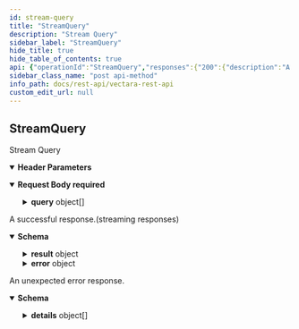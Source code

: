 ```yaml
---
id: stream-query
title: "StreamQuery"
description: "Stream Query"
sidebar_label: "StreamQuery"
hide_title: true
hide_table_of_contents: true
api: {"operationId":"StreamQuery","responses":{"200":{"description":"A successful response.(streaming responses)","content":{"application/json":{"schema":{"type":"object","properties":{"result":{"type":"object","properties":{"batchQueryResponse":{"type":"object","properties":{"responseSet":{"type":"array","items":{"type":"object","properties":{"response":{"type":"array","items":{"type":"object","properties":{"text":{"type":"string"},"score":{"type":"number","format":"float","description":"The score used for ranking results.  The higher the score, the better the match."},"metadata":{"type":"array","items":{"type":"object","properties":{"name":{"type":"string"},"value":{"type":"string"}},"title":"servingAttribute"}},"documentIndex":{"type":"integer","format":"int64","description":"Use this ID to find the document in the ResponseSet."},"corpusKey":{"type":"object","properties":{"customerId":{"type":"integer","format":"int64","description":"The Customer ID."},"corpusId":{"type":"integer","format":"int64","description":"The Corpus ID.","minimum":1,"example":1},"semantics":{"type":"string","enum":["DEFAULT","QUERY","RESPONSE"],"default":"DEFAULT","description":"Semantics controls the interpretation of the query string by the\nserver, and can be used to override the default semantics assigned\nin the corpus definition.\n\n\n\n\n\n - DEFAULT: Use corpus-assigned semantics.  This is the most common setting.\n - QUERY: Use query semantics.  This is also common.\n - RESPONSE: Use response semantics.  Usage of this is rare.","title":"CorpusKeySemantics"},"dim":{"type":"array","items":{"type":"object","properties":{"name":{"type":"string"},"weight":{"type":"number","format":"double"}},"description":"Defined the weight of a custom dimension at query time.","title":"vectaraservingCustomDimension"},"description":"Weights on custom dimensions for the corpus."},"metadataFilter":{"type":"string","example":"part.lang = 'eng'"},"lexicalInterpolationConfig":{"type":"object","properties":{"lambda":{"type":"number","format":"float","title":"Controls the weight given to lexical matches. The final score, S, is then:\n\n\n\n\n    S = (lambda) * (lexical score) + (1 - lambda) * (dense score)"}},"description":"Configuration for a linear interpolation.","title":"servingLinearInterpolation"}},"required":["customerId","corpusId"],"title":"servingCorpusKey"}},"title":"vectaraservingResponse"}},"status":{"type":"array","items":{"type":"object","properties":{"code":{"type":"string","enum":["OK","FAILURE","UNKNOWN","INVALID_ARGUMENT","DEADLINE_EXCEEDED","ALREADY_EXISTS","PERMISSION_DENIED","RESOURCE_EXHAUSTED","FAILED_PRECONDITION","ABORTED","OUT_OF_RANGE","UNIMPLEMENTED","INTERNAL","UNAVAILABLE","DATA_LOSS","UNAUTHENTICATED","BAD_REQUEST","UNAUTHORIZED","FORBIDDEN","NOT_FOUND","METHOD_NOT_ALLOWED","CONFLICT","UNSUPPORTED_MEDIA_TYPE","TOO_MANY_REQUESTS","INTERNAL_SERVER_ERROR","NOT_IMPLEMENTED","SERVICE_UNAVAILABLE","INSUFFICIENT_STORAGE","UNPARSEABLE_RESPONSE","DISABLED_CUSTOMER","INVALID_CUSTOMER_ID","DISABLED_CORPUS","INVALID_CORPUS_ID","DISABLED_API_KEY","EXPIRED_API_KEY","INVALID_API_KEY","CMK_INACCESSIBLE","QRY__DISABLED_CORPUS","QRY__DOCUMENT_DB_FAILURE","QRY__ENCODER_FAILURE","QRY__INTERRUPTED","QRY__INVALID_CORPUS","QRY__INVALID_START","QRY__INVALID_NUM_RESULTS","QRY__INVALID_CONTEXT","QRY__MISSING_QUERY","QRY__MISSING_CORPUS","QRY__TIMEOUT","QRY__TOO_MANY_CORPORA","QRY__TOO_MANY_QUERIES","QRY__VECTOR_INDEX_FAILURE","QRY__INVALID_DIMENSION","QRY__INVALID_CLIENTKEY","QRY__DECRYPTION_FAILURE","QRY__INVALID_RERANKER","QRY__PARTIAL_RERANK","QRY__RERANK_FAILURE","QRY__TOO_MANY_RESULT_ROWS","QRY__PARTIAL_RETRIEVAL","QRY__SMRY__INVALID_SUMMARIZER_PROMPT","QRY__SMRY__INVALID_SUMMARY_LANG","QRY__SMRY__UNSUPPORTED_SUMMARY_LANG","QRY__SMRY__PARTIAL_SUMMARY","QRY__SMRY__NO_QUERY_RESULTS","QRY__GEN__NO_QUERY_RESULTS","QRY__GEN__UNPARSEABLE_MODEL_PARAMS","CX_SPECS__INVALID_JSON","CX_SPECS__UNREGISTERED_TYPE","CX_SPECS__MISSING_SPEC","CX_SPECS__MISSING_TYPE","CX_SPECS__UNPARSEABLE_SPEC","ADM__INVALID_CUSTOMER_ID","ADM__INVALID_CORPUS_ID","ADM__INVALID_ENCODER_ID","ADM__INVALID_ROLE_ID","ADM__ROLE_ALREADY_EXISTS","ADM__ONLY_ONE_OWNER_SUPPORTED","ADM__INVALID_PERMISSION","ADM__ROLECREATION_FAILURE","ADM__USER_EMAIL_NOT_AVAIALBLE","ADM__USERNAME_NOT_AVAILABLE","ADM__SIGNUP_MISSING_NAME","ADM__SIGNUP_MISSING_ORG","ADM__SIGNUP_MISSING_EMAIL","ADM__SIGNUP_MISSING_PAYMENT","ADM__SIGNUP_MISSING_PLAN","ADM__SIGNUP_MISSING_PASSWORD","ADM__SIGNUP_INVALID_NAME","ADM__SIGNUP_INVALID_ORG","ADM__SIGNUP_INVALID_EMAIL","ADM__SIGNUP_INVALID_PAYMENT","ADM__SIGNUP_INVALID_PLAN","ADM__SIGNUP_INVALID_PASSWORD","ADM__SIGNUP_INVALID_ACCOUNT_ALIAS","ADM__SIGNUP_INVALID_EMAIL_VALIDATION_CODE","ADM__SIGNUP_MISSING_COUNTRY_CODE","ADM__SIGNUP_ROOT_EMAIL_NOT_AVAILABLE","ADM__CUST_MARK_DELETE_FAILED","ADM__CUST_FAISS_DEALLOC_FAILED","ADM__CORPUS_LIMIT_REACHED","ADM__STRIPE_CARD_DECLINED","ADM__STRIPE_PROCESSING_ERROR","ADM__EMAIL_VALIDATION_REQUEST_NOT_FOUND","ADM__EMAIL_NOT_VALIDATED","ADM__CHANGE_PLAN__NO_CURRENT_PLAN","ADM__CHANGE_PLAN__REQUIRES_MANUAL_CHANGE","ADM__CHANGE_PLAN__INVALID_PLAN_ID","ADM__CHANGE_PLAN__NO_PAYMENT_SOURCE","ADM__CHANGE_PLAN__INVALID_EFFECTIVE_DATE","ADM__CHANGE_PLAN__CONFLICTING_CHANGE","SCM__MISCONFIGURED_CONNECTION","STATS_DB_READ_FAILURE","VDB__TEXT_READ_FAILURE","REBUILD__LOW_RECALL","REBUILD__INDEX_UPLOAD_FAILURE","REBUILD__UPDATE_JOURNAL_FAILURE","REBUILD__UPDATE_FAISSPARAMS_FAILURE","REBUILD__NO_DATA","REBUILD__EVALUATION","IDX__TRANSIENT_PARTIAL_DELETION_FAILURE","IDX__PERMANENT_PARTIAL_DELETION_FAILURE"],"default":"OK","title":"vectaraStatusCode"},"statusDetail":{"type":"string"}},"title":"comvectaraStatus"},"description":"Potentially multiple warnings."},"document":{"type":"array","items":{"type":"object","properties":{"id":{"type":"string"},"metadata":{"type":"array","items":{"type":"object","properties":{"name":{"type":"string"},"value":{"type":"string"}},"title":"servingAttribute"}}},"title":"servingResponseSetDocument"}},"summary":{"type":"array","items":{"type":"object","properties":{"text":{"type":"string","description":"The summary text."},"lang":{"type":"string","description":"ISO 639 language code of the summary. If the requested language was set to \"AUTO\", the\nsummary language is the same as the auto-detected language of the query."},"status":{"type":"array","items":{"type":"object","properties":{"code":{"type":"string","enum":["OK","FAILURE","UNKNOWN","INVALID_ARGUMENT","DEADLINE_EXCEEDED","ALREADY_EXISTS","PERMISSION_DENIED","RESOURCE_EXHAUSTED","FAILED_PRECONDITION","ABORTED","OUT_OF_RANGE","UNIMPLEMENTED","INTERNAL","UNAVAILABLE","DATA_LOSS","UNAUTHENTICATED","BAD_REQUEST","UNAUTHORIZED","FORBIDDEN","NOT_FOUND","METHOD_NOT_ALLOWED","CONFLICT","UNSUPPORTED_MEDIA_TYPE","TOO_MANY_REQUESTS","INTERNAL_SERVER_ERROR","NOT_IMPLEMENTED","SERVICE_UNAVAILABLE","INSUFFICIENT_STORAGE","UNPARSEABLE_RESPONSE","DISABLED_CUSTOMER","INVALID_CUSTOMER_ID","DISABLED_CORPUS","INVALID_CORPUS_ID","DISABLED_API_KEY","EXPIRED_API_KEY","INVALID_API_KEY","CMK_INACCESSIBLE","QRY__DISABLED_CORPUS","QRY__DOCUMENT_DB_FAILURE","QRY__ENCODER_FAILURE","QRY__INTERRUPTED","QRY__INVALID_CORPUS","QRY__INVALID_START","QRY__INVALID_NUM_RESULTS","QRY__INVALID_CONTEXT","QRY__MISSING_QUERY","QRY__MISSING_CORPUS","QRY__TIMEOUT","QRY__TOO_MANY_CORPORA","QRY__TOO_MANY_QUERIES","QRY__VECTOR_INDEX_FAILURE","QRY__INVALID_DIMENSION","QRY__INVALID_CLIENTKEY","QRY__DECRYPTION_FAILURE","QRY__INVALID_RERANKER","QRY__PARTIAL_RERANK","QRY__RERANK_FAILURE","QRY__TOO_MANY_RESULT_ROWS","QRY__PARTIAL_RETRIEVAL","QRY__SMRY__INVALID_SUMMARIZER_PROMPT","QRY__SMRY__INVALID_SUMMARY_LANG","QRY__SMRY__UNSUPPORTED_SUMMARY_LANG","QRY__SMRY__PARTIAL_SUMMARY","QRY__SMRY__NO_QUERY_RESULTS","QRY__GEN__NO_QUERY_RESULTS","QRY__GEN__UNPARSEABLE_MODEL_PARAMS","CX_SPECS__INVALID_JSON","CX_SPECS__UNREGISTERED_TYPE","CX_SPECS__MISSING_SPEC","CX_SPECS__MISSING_TYPE","CX_SPECS__UNPARSEABLE_SPEC","ADM__INVALID_CUSTOMER_ID","ADM__INVALID_CORPUS_ID","ADM__INVALID_ENCODER_ID","ADM__INVALID_ROLE_ID","ADM__ROLE_ALREADY_EXISTS","ADM__ONLY_ONE_OWNER_SUPPORTED","ADM__INVALID_PERMISSION","ADM__ROLECREATION_FAILURE","ADM__USER_EMAIL_NOT_AVAIALBLE","ADM__USERNAME_NOT_AVAILABLE","ADM__SIGNUP_MISSING_NAME","ADM__SIGNUP_MISSING_ORG","ADM__SIGNUP_MISSING_EMAIL","ADM__SIGNUP_MISSING_PAYMENT","ADM__SIGNUP_MISSING_PLAN","ADM__SIGNUP_MISSING_PASSWORD","ADM__SIGNUP_INVALID_NAME","ADM__SIGNUP_INVALID_ORG","ADM__SIGNUP_INVALID_EMAIL","ADM__SIGNUP_INVALID_PAYMENT","ADM__SIGNUP_INVALID_PLAN","ADM__SIGNUP_INVALID_PASSWORD","ADM__SIGNUP_INVALID_ACCOUNT_ALIAS","ADM__SIGNUP_INVALID_EMAIL_VALIDATION_CODE","ADM__SIGNUP_MISSING_COUNTRY_CODE","ADM__SIGNUP_ROOT_EMAIL_NOT_AVAILABLE","ADM__CUST_MARK_DELETE_FAILED","ADM__CUST_FAISS_DEALLOC_FAILED","ADM__CORPUS_LIMIT_REACHED","ADM__STRIPE_CARD_DECLINED","ADM__STRIPE_PROCESSING_ERROR","ADM__EMAIL_VALIDATION_REQUEST_NOT_FOUND","ADM__EMAIL_NOT_VALIDATED","ADM__CHANGE_PLAN__NO_CURRENT_PLAN","ADM__CHANGE_PLAN__REQUIRES_MANUAL_CHANGE","ADM__CHANGE_PLAN__INVALID_PLAN_ID","ADM__CHANGE_PLAN__NO_PAYMENT_SOURCE","ADM__CHANGE_PLAN__INVALID_EFFECTIVE_DATE","ADM__CHANGE_PLAN__CONFLICTING_CHANGE","SCM__MISCONFIGURED_CONNECTION","STATS_DB_READ_FAILURE","VDB__TEXT_READ_FAILURE","REBUILD__LOW_RECALL","REBUILD__INDEX_UPLOAD_FAILURE","REBUILD__UPDATE_JOURNAL_FAILURE","REBUILD__UPDATE_FAISSPARAMS_FAILURE","REBUILD__NO_DATA","REBUILD__EVALUATION","IDX__TRANSIENT_PARTIAL_DELETION_FAILURE","IDX__PERMANENT_PARTIAL_DELETION_FAILURE"],"default":"OK","title":"vectaraStatusCode"},"statusDetail":{"type":"string"}},"title":"comvectaraStatus"},"description":"Statuses are marked “repeated” for consistency and flexibility. A failed\nsummary should bubble up into the status code of the entire ResponseSet."},"futureId":{"type":"integer","format":"int32","description":"Populated for streaming requests only."}},"title":"servingSummary"},"description":"A summary. If using synchronous APIs for querying, the summary will be\nincluded directly in this response. However, if using the streaming APIs\nfor query, the summary messages only set the future_id field. Later, as\nsummary results are computed and returned over the stream, the future_id\nwithin the summary can be used for correlation."},"futureId":{"type":"integer","format":"int32","description":"Populated for streaming requests only."}},"title":"servingResponseSet"},"description":"The response sets for queries within the batch. If using synchronous APIs\nfor querying, the response set will be included directly in the response.\nHowever, if using the streaming APIs for query, the response set messages\nonly set the future_id field. Later, as response sets are computed and\nreturned over the stream, the future_id within the summary can be used for\ncorrelation."},"status":{"type":"array","items":{"type":"object","properties":{"code":{"type":"string","enum":["OK","FAILURE","UNKNOWN","INVALID_ARGUMENT","DEADLINE_EXCEEDED","ALREADY_EXISTS","PERMISSION_DENIED","RESOURCE_EXHAUSTED","FAILED_PRECONDITION","ABORTED","OUT_OF_RANGE","UNIMPLEMENTED","INTERNAL","UNAVAILABLE","DATA_LOSS","UNAUTHENTICATED","BAD_REQUEST","UNAUTHORIZED","FORBIDDEN","NOT_FOUND","METHOD_NOT_ALLOWED","CONFLICT","UNSUPPORTED_MEDIA_TYPE","TOO_MANY_REQUESTS","INTERNAL_SERVER_ERROR","NOT_IMPLEMENTED","SERVICE_UNAVAILABLE","INSUFFICIENT_STORAGE","UNPARSEABLE_RESPONSE","DISABLED_CUSTOMER","INVALID_CUSTOMER_ID","DISABLED_CORPUS","INVALID_CORPUS_ID","DISABLED_API_KEY","EXPIRED_API_KEY","INVALID_API_KEY","CMK_INACCESSIBLE","QRY__DISABLED_CORPUS","QRY__DOCUMENT_DB_FAILURE","QRY__ENCODER_FAILURE","QRY__INTERRUPTED","QRY__INVALID_CORPUS","QRY__INVALID_START","QRY__INVALID_NUM_RESULTS","QRY__INVALID_CONTEXT","QRY__MISSING_QUERY","QRY__MISSING_CORPUS","QRY__TIMEOUT","QRY__TOO_MANY_CORPORA","QRY__TOO_MANY_QUERIES","QRY__VECTOR_INDEX_FAILURE","QRY__INVALID_DIMENSION","QRY__INVALID_CLIENTKEY","QRY__DECRYPTION_FAILURE","QRY__INVALID_RERANKER","QRY__PARTIAL_RERANK","QRY__RERANK_FAILURE","QRY__TOO_MANY_RESULT_ROWS","QRY__PARTIAL_RETRIEVAL","QRY__SMRY__INVALID_SUMMARIZER_PROMPT","QRY__SMRY__INVALID_SUMMARY_LANG","QRY__SMRY__UNSUPPORTED_SUMMARY_LANG","QRY__SMRY__PARTIAL_SUMMARY","QRY__SMRY__NO_QUERY_RESULTS","QRY__GEN__NO_QUERY_RESULTS","QRY__GEN__UNPARSEABLE_MODEL_PARAMS","CX_SPECS__INVALID_JSON","CX_SPECS__UNREGISTERED_TYPE","CX_SPECS__MISSING_SPEC","CX_SPECS__MISSING_TYPE","CX_SPECS__UNPARSEABLE_SPEC","ADM__INVALID_CUSTOMER_ID","ADM__INVALID_CORPUS_ID","ADM__INVALID_ENCODER_ID","ADM__INVALID_ROLE_ID","ADM__ROLE_ALREADY_EXISTS","ADM__ONLY_ONE_OWNER_SUPPORTED","ADM__INVALID_PERMISSION","ADM__ROLECREATION_FAILURE","ADM__USER_EMAIL_NOT_AVAIALBLE","ADM__USERNAME_NOT_AVAILABLE","ADM__SIGNUP_MISSING_NAME","ADM__SIGNUP_MISSING_ORG","ADM__SIGNUP_MISSING_EMAIL","ADM__SIGNUP_MISSING_PAYMENT","ADM__SIGNUP_MISSING_PLAN","ADM__SIGNUP_MISSING_PASSWORD","ADM__SIGNUP_INVALID_NAME","ADM__SIGNUP_INVALID_ORG","ADM__SIGNUP_INVALID_EMAIL","ADM__SIGNUP_INVALID_PAYMENT","ADM__SIGNUP_INVALID_PLAN","ADM__SIGNUP_INVALID_PASSWORD","ADM__SIGNUP_INVALID_ACCOUNT_ALIAS","ADM__SIGNUP_INVALID_EMAIL_VALIDATION_CODE","ADM__SIGNUP_MISSING_COUNTRY_CODE","ADM__SIGNUP_ROOT_EMAIL_NOT_AVAILABLE","ADM__CUST_MARK_DELETE_FAILED","ADM__CUST_FAISS_DEALLOC_FAILED","ADM__CORPUS_LIMIT_REACHED","ADM__STRIPE_CARD_DECLINED","ADM__STRIPE_PROCESSING_ERROR","ADM__EMAIL_VALIDATION_REQUEST_NOT_FOUND","ADM__EMAIL_NOT_VALIDATED","ADM__CHANGE_PLAN__NO_CURRENT_PLAN","ADM__CHANGE_PLAN__REQUIRES_MANUAL_CHANGE","ADM__CHANGE_PLAN__INVALID_PLAN_ID","ADM__CHANGE_PLAN__NO_PAYMENT_SOURCE","ADM__CHANGE_PLAN__INVALID_EFFECTIVE_DATE","ADM__CHANGE_PLAN__CONFLICTING_CHANGE","SCM__MISCONFIGURED_CONNECTION","STATS_DB_READ_FAILURE","VDB__TEXT_READ_FAILURE","REBUILD__LOW_RECALL","REBUILD__INDEX_UPLOAD_FAILURE","REBUILD__UPDATE_JOURNAL_FAILURE","REBUILD__UPDATE_FAISSPARAMS_FAILURE","REBUILD__NO_DATA","REBUILD__EVALUATION","IDX__TRANSIENT_PARTIAL_DELETION_FAILURE","IDX__PERMANENT_PARTIAL_DELETION_FAILURE"],"default":"OK","title":"vectaraStatusCode"},"statusDetail":{"type":"string"}},"title":"comvectaraStatus"}},"metrics":{"type":"object","properties":{"queryEncodeMs":{"type":"integer","format":"int64","description":"How long it took to encode the query."},"retrievalMs":{"type":"integer","format":"int64","description":"How long it took to retrieve relevant results."},"userdataRetrievalMs":{"type":"integer","format":"int64","description":"How long it took to retrieve user data."},"rerankMs":{"type":"integer","format":"int64","description":"How long it took to rerank the results."}},"description":"Basic performance metrics that can be attached to a server response.","title":"servingPerformanceMetrics"}},"title":"servingBatchQueryResponse"},"responseSet":{"type":"object","properties":{"response":{"type":"array","items":{"type":"object","properties":{"text":{"type":"string"},"score":{"type":"number","format":"float","description":"The score used for ranking results.  The higher the score, the better the match."},"metadata":{"type":"array","items":{"type":"object","properties":{"name":{"type":"string"},"value":{"type":"string"}},"title":"servingAttribute"}},"documentIndex":{"type":"integer","format":"int64","description":"Use this ID to find the document in the ResponseSet."},"corpusKey":{"type":"object","properties":{"customerId":{"type":"integer","format":"int64","description":"The Customer ID."},"corpusId":{"type":"integer","format":"int64","description":"The Corpus ID.","minimum":1,"example":1},"semantics":{"type":"string","enum":["DEFAULT","QUERY","RESPONSE"],"default":"DEFAULT","description":"Semantics controls the interpretation of the query string by the\nserver, and can be used to override the default semantics assigned\nin the corpus definition.\n\n\n\n\n\n - DEFAULT: Use corpus-assigned semantics.  This is the most common setting.\n - QUERY: Use query semantics.  This is also common.\n - RESPONSE: Use response semantics.  Usage of this is rare.","title":"CorpusKeySemantics"},"dim":{"type":"array","items":{"type":"object","properties":{"name":{"type":"string"},"weight":{"type":"number","format":"double"}},"description":"Defined the weight of a custom dimension at query time.","title":"vectaraservingCustomDimension"},"description":"Weights on custom dimensions for the corpus."},"metadataFilter":{"type":"string","example":"part.lang = 'eng'"},"lexicalInterpolationConfig":{"type":"object","properties":{"lambda":{"type":"number","format":"float","title":"Controls the weight given to lexical matches. The final score, S, is then:\n\n\n\n\n    S = (lambda) * (lexical score) + (1 - lambda) * (dense score)"}},"description":"Configuration for a linear interpolation.","title":"servingLinearInterpolation"}},"required":["customerId","corpusId"],"title":"servingCorpusKey"}},"title":"vectaraservingResponse"}},"status":{"type":"array","items":{"type":"object","properties":{"code":{"type":"string","enum":["OK","FAILURE","UNKNOWN","INVALID_ARGUMENT","DEADLINE_EXCEEDED","ALREADY_EXISTS","PERMISSION_DENIED","RESOURCE_EXHAUSTED","FAILED_PRECONDITION","ABORTED","OUT_OF_RANGE","UNIMPLEMENTED","INTERNAL","UNAVAILABLE","DATA_LOSS","UNAUTHENTICATED","BAD_REQUEST","UNAUTHORIZED","FORBIDDEN","NOT_FOUND","METHOD_NOT_ALLOWED","CONFLICT","UNSUPPORTED_MEDIA_TYPE","TOO_MANY_REQUESTS","INTERNAL_SERVER_ERROR","NOT_IMPLEMENTED","SERVICE_UNAVAILABLE","INSUFFICIENT_STORAGE","UNPARSEABLE_RESPONSE","DISABLED_CUSTOMER","INVALID_CUSTOMER_ID","DISABLED_CORPUS","INVALID_CORPUS_ID","DISABLED_API_KEY","EXPIRED_API_KEY","INVALID_API_KEY","CMK_INACCESSIBLE","QRY__DISABLED_CORPUS","QRY__DOCUMENT_DB_FAILURE","QRY__ENCODER_FAILURE","QRY__INTERRUPTED","QRY__INVALID_CORPUS","QRY__INVALID_START","QRY__INVALID_NUM_RESULTS","QRY__INVALID_CONTEXT","QRY__MISSING_QUERY","QRY__MISSING_CORPUS","QRY__TIMEOUT","QRY__TOO_MANY_CORPORA","QRY__TOO_MANY_QUERIES","QRY__VECTOR_INDEX_FAILURE","QRY__INVALID_DIMENSION","QRY__INVALID_CLIENTKEY","QRY__DECRYPTION_FAILURE","QRY__INVALID_RERANKER","QRY__PARTIAL_RERANK","QRY__RERANK_FAILURE","QRY__TOO_MANY_RESULT_ROWS","QRY__PARTIAL_RETRIEVAL","QRY__SMRY__INVALID_SUMMARIZER_PROMPT","QRY__SMRY__INVALID_SUMMARY_LANG","QRY__SMRY__UNSUPPORTED_SUMMARY_LANG","QRY__SMRY__PARTIAL_SUMMARY","QRY__SMRY__NO_QUERY_RESULTS","QRY__GEN__NO_QUERY_RESULTS","QRY__GEN__UNPARSEABLE_MODEL_PARAMS","CX_SPECS__INVALID_JSON","CX_SPECS__UNREGISTERED_TYPE","CX_SPECS__MISSING_SPEC","CX_SPECS__MISSING_TYPE","CX_SPECS__UNPARSEABLE_SPEC","ADM__INVALID_CUSTOMER_ID","ADM__INVALID_CORPUS_ID","ADM__INVALID_ENCODER_ID","ADM__INVALID_ROLE_ID","ADM__ROLE_ALREADY_EXISTS","ADM__ONLY_ONE_OWNER_SUPPORTED","ADM__INVALID_PERMISSION","ADM__ROLECREATION_FAILURE","ADM__USER_EMAIL_NOT_AVAIALBLE","ADM__USERNAME_NOT_AVAILABLE","ADM__SIGNUP_MISSING_NAME","ADM__SIGNUP_MISSING_ORG","ADM__SIGNUP_MISSING_EMAIL","ADM__SIGNUP_MISSING_PAYMENT","ADM__SIGNUP_MISSING_PLAN","ADM__SIGNUP_MISSING_PASSWORD","ADM__SIGNUP_INVALID_NAME","ADM__SIGNUP_INVALID_ORG","ADM__SIGNUP_INVALID_EMAIL","ADM__SIGNUP_INVALID_PAYMENT","ADM__SIGNUP_INVALID_PLAN","ADM__SIGNUP_INVALID_PASSWORD","ADM__SIGNUP_INVALID_ACCOUNT_ALIAS","ADM__SIGNUP_INVALID_EMAIL_VALIDATION_CODE","ADM__SIGNUP_MISSING_COUNTRY_CODE","ADM__SIGNUP_ROOT_EMAIL_NOT_AVAILABLE","ADM__CUST_MARK_DELETE_FAILED","ADM__CUST_FAISS_DEALLOC_FAILED","ADM__CORPUS_LIMIT_REACHED","ADM__STRIPE_CARD_DECLINED","ADM__STRIPE_PROCESSING_ERROR","ADM__EMAIL_VALIDATION_REQUEST_NOT_FOUND","ADM__EMAIL_NOT_VALIDATED","ADM__CHANGE_PLAN__NO_CURRENT_PLAN","ADM__CHANGE_PLAN__REQUIRES_MANUAL_CHANGE","ADM__CHANGE_PLAN__INVALID_PLAN_ID","ADM__CHANGE_PLAN__NO_PAYMENT_SOURCE","ADM__CHANGE_PLAN__INVALID_EFFECTIVE_DATE","ADM__CHANGE_PLAN__CONFLICTING_CHANGE","SCM__MISCONFIGURED_CONNECTION","STATS_DB_READ_FAILURE","VDB__TEXT_READ_FAILURE","REBUILD__LOW_RECALL","REBUILD__INDEX_UPLOAD_FAILURE","REBUILD__UPDATE_JOURNAL_FAILURE","REBUILD__UPDATE_FAISSPARAMS_FAILURE","REBUILD__NO_DATA","REBUILD__EVALUATION","IDX__TRANSIENT_PARTIAL_DELETION_FAILURE","IDX__PERMANENT_PARTIAL_DELETION_FAILURE"],"default":"OK","title":"vectaraStatusCode"},"statusDetail":{"type":"string"}},"title":"comvectaraStatus"},"description":"Potentially multiple warnings."},"document":{"type":"array","items":{"type":"object","properties":{"id":{"type":"string"},"metadata":{"type":"array","items":{"type":"object","properties":{"name":{"type":"string"},"value":{"type":"string"}},"title":"servingAttribute"}}},"title":"servingResponseSetDocument"}},"summary":{"type":"array","items":{"type":"object","properties":{"text":{"type":"string","description":"The summary text."},"lang":{"type":"string","description":"ISO 639 language code of the summary. If the requested language was set to \"AUTO\", the\nsummary language is the same as the auto-detected language of the query."},"status":{"type":"array","items":{"type":"object","properties":{"code":{"type":"string","enum":["OK","FAILURE","UNKNOWN","INVALID_ARGUMENT","DEADLINE_EXCEEDED","ALREADY_EXISTS","PERMISSION_DENIED","RESOURCE_EXHAUSTED","FAILED_PRECONDITION","ABORTED","OUT_OF_RANGE","UNIMPLEMENTED","INTERNAL","UNAVAILABLE","DATA_LOSS","UNAUTHENTICATED","BAD_REQUEST","UNAUTHORIZED","FORBIDDEN","NOT_FOUND","METHOD_NOT_ALLOWED","CONFLICT","UNSUPPORTED_MEDIA_TYPE","TOO_MANY_REQUESTS","INTERNAL_SERVER_ERROR","NOT_IMPLEMENTED","SERVICE_UNAVAILABLE","INSUFFICIENT_STORAGE","UNPARSEABLE_RESPONSE","DISABLED_CUSTOMER","INVALID_CUSTOMER_ID","DISABLED_CORPUS","INVALID_CORPUS_ID","DISABLED_API_KEY","EXPIRED_API_KEY","INVALID_API_KEY","CMK_INACCESSIBLE","QRY__DISABLED_CORPUS","QRY__DOCUMENT_DB_FAILURE","QRY__ENCODER_FAILURE","QRY__INTERRUPTED","QRY__INVALID_CORPUS","QRY__INVALID_START","QRY__INVALID_NUM_RESULTS","QRY__INVALID_CONTEXT","QRY__MISSING_QUERY","QRY__MISSING_CORPUS","QRY__TIMEOUT","QRY__TOO_MANY_CORPORA","QRY__TOO_MANY_QUERIES","QRY__VECTOR_INDEX_FAILURE","QRY__INVALID_DIMENSION","QRY__INVALID_CLIENTKEY","QRY__DECRYPTION_FAILURE","QRY__INVALID_RERANKER","QRY__PARTIAL_RERANK","QRY__RERANK_FAILURE","QRY__TOO_MANY_RESULT_ROWS","QRY__PARTIAL_RETRIEVAL","QRY__SMRY__INVALID_SUMMARIZER_PROMPT","QRY__SMRY__INVALID_SUMMARY_LANG","QRY__SMRY__UNSUPPORTED_SUMMARY_LANG","QRY__SMRY__PARTIAL_SUMMARY","QRY__SMRY__NO_QUERY_RESULTS","QRY__GEN__NO_QUERY_RESULTS","QRY__GEN__UNPARSEABLE_MODEL_PARAMS","CX_SPECS__INVALID_JSON","CX_SPECS__UNREGISTERED_TYPE","CX_SPECS__MISSING_SPEC","CX_SPECS__MISSING_TYPE","CX_SPECS__UNPARSEABLE_SPEC","ADM__INVALID_CUSTOMER_ID","ADM__INVALID_CORPUS_ID","ADM__INVALID_ENCODER_ID","ADM__INVALID_ROLE_ID","ADM__ROLE_ALREADY_EXISTS","ADM__ONLY_ONE_OWNER_SUPPORTED","ADM__INVALID_PERMISSION","ADM__ROLECREATION_FAILURE","ADM__USER_EMAIL_NOT_AVAIALBLE","ADM__USERNAME_NOT_AVAILABLE","ADM__SIGNUP_MISSING_NAME","ADM__SIGNUP_MISSING_ORG","ADM__SIGNUP_MISSING_EMAIL","ADM__SIGNUP_MISSING_PAYMENT","ADM__SIGNUP_MISSING_PLAN","ADM__SIGNUP_MISSING_PASSWORD","ADM__SIGNUP_INVALID_NAME","ADM__SIGNUP_INVALID_ORG","ADM__SIGNUP_INVALID_EMAIL","ADM__SIGNUP_INVALID_PAYMENT","ADM__SIGNUP_INVALID_PLAN","ADM__SIGNUP_INVALID_PASSWORD","ADM__SIGNUP_INVALID_ACCOUNT_ALIAS","ADM__SIGNUP_INVALID_EMAIL_VALIDATION_CODE","ADM__SIGNUP_MISSING_COUNTRY_CODE","ADM__SIGNUP_ROOT_EMAIL_NOT_AVAILABLE","ADM__CUST_MARK_DELETE_FAILED","ADM__CUST_FAISS_DEALLOC_FAILED","ADM__CORPUS_LIMIT_REACHED","ADM__STRIPE_CARD_DECLINED","ADM__STRIPE_PROCESSING_ERROR","ADM__EMAIL_VALIDATION_REQUEST_NOT_FOUND","ADM__EMAIL_NOT_VALIDATED","ADM__CHANGE_PLAN__NO_CURRENT_PLAN","ADM__CHANGE_PLAN__REQUIRES_MANUAL_CHANGE","ADM__CHANGE_PLAN__INVALID_PLAN_ID","ADM__CHANGE_PLAN__NO_PAYMENT_SOURCE","ADM__CHANGE_PLAN__INVALID_EFFECTIVE_DATE","ADM__CHANGE_PLAN__CONFLICTING_CHANGE","SCM__MISCONFIGURED_CONNECTION","STATS_DB_READ_FAILURE","VDB__TEXT_READ_FAILURE","REBUILD__LOW_RECALL","REBUILD__INDEX_UPLOAD_FAILURE","REBUILD__UPDATE_JOURNAL_FAILURE","REBUILD__UPDATE_FAISSPARAMS_FAILURE","REBUILD__NO_DATA","REBUILD__EVALUATION","IDX__TRANSIENT_PARTIAL_DELETION_FAILURE","IDX__PERMANENT_PARTIAL_DELETION_FAILURE"],"default":"OK","title":"vectaraStatusCode"},"statusDetail":{"type":"string"}},"title":"comvectaraStatus"},"description":"Statuses are marked “repeated” for consistency and flexibility. A failed\nsummary should bubble up into the status code of the entire ResponseSet."},"futureId":{"type":"integer","format":"int32","description":"Populated for streaming requests only."}},"title":"servingSummary"},"description":"A summary. If using synchronous APIs for querying, the summary will be\nincluded directly in this response. However, if using the streaming APIs\nfor query, the summary messages only set the future_id field. Later, as\nsummary results are computed and returned over the stream, the future_id\nwithin the summary can be used for correlation."},"futureId":{"type":"integer","format":"int32","description":"Populated for streaming requests only."}},"title":"servingResponseSet"},"summary":{"type":"object","properties":{"text":{"type":"string","description":"The summary text."},"lang":{"type":"string","description":"ISO 639 language code of the summary. If the requested language was set to \"AUTO\", the\nsummary language is the same as the auto-detected language of the query."},"status":{"type":"array","items":{"type":"object","properties":{"code":{"type":"string","enum":["OK","FAILURE","UNKNOWN","INVALID_ARGUMENT","DEADLINE_EXCEEDED","ALREADY_EXISTS","PERMISSION_DENIED","RESOURCE_EXHAUSTED","FAILED_PRECONDITION","ABORTED","OUT_OF_RANGE","UNIMPLEMENTED","INTERNAL","UNAVAILABLE","DATA_LOSS","UNAUTHENTICATED","BAD_REQUEST","UNAUTHORIZED","FORBIDDEN","NOT_FOUND","METHOD_NOT_ALLOWED","CONFLICT","UNSUPPORTED_MEDIA_TYPE","TOO_MANY_REQUESTS","INTERNAL_SERVER_ERROR","NOT_IMPLEMENTED","SERVICE_UNAVAILABLE","INSUFFICIENT_STORAGE","UNPARSEABLE_RESPONSE","DISABLED_CUSTOMER","INVALID_CUSTOMER_ID","DISABLED_CORPUS","INVALID_CORPUS_ID","DISABLED_API_KEY","EXPIRED_API_KEY","INVALID_API_KEY","CMK_INACCESSIBLE","QRY__DISABLED_CORPUS","QRY__DOCUMENT_DB_FAILURE","QRY__ENCODER_FAILURE","QRY__INTERRUPTED","QRY__INVALID_CORPUS","QRY__INVALID_START","QRY__INVALID_NUM_RESULTS","QRY__INVALID_CONTEXT","QRY__MISSING_QUERY","QRY__MISSING_CORPUS","QRY__TIMEOUT","QRY__TOO_MANY_CORPORA","QRY__TOO_MANY_QUERIES","QRY__VECTOR_INDEX_FAILURE","QRY__INVALID_DIMENSION","QRY__INVALID_CLIENTKEY","QRY__DECRYPTION_FAILURE","QRY__INVALID_RERANKER","QRY__PARTIAL_RERANK","QRY__RERANK_FAILURE","QRY__TOO_MANY_RESULT_ROWS","QRY__PARTIAL_RETRIEVAL","QRY__SMRY__INVALID_SUMMARIZER_PROMPT","QRY__SMRY__INVALID_SUMMARY_LANG","QRY__SMRY__UNSUPPORTED_SUMMARY_LANG","QRY__SMRY__PARTIAL_SUMMARY","QRY__SMRY__NO_QUERY_RESULTS","QRY__GEN__NO_QUERY_RESULTS","QRY__GEN__UNPARSEABLE_MODEL_PARAMS","CX_SPECS__INVALID_JSON","CX_SPECS__UNREGISTERED_TYPE","CX_SPECS__MISSING_SPEC","CX_SPECS__MISSING_TYPE","CX_SPECS__UNPARSEABLE_SPEC","ADM__INVALID_CUSTOMER_ID","ADM__INVALID_CORPUS_ID","ADM__INVALID_ENCODER_ID","ADM__INVALID_ROLE_ID","ADM__ROLE_ALREADY_EXISTS","ADM__ONLY_ONE_OWNER_SUPPORTED","ADM__INVALID_PERMISSION","ADM__ROLECREATION_FAILURE","ADM__USER_EMAIL_NOT_AVAIALBLE","ADM__USERNAME_NOT_AVAILABLE","ADM__SIGNUP_MISSING_NAME","ADM__SIGNUP_MISSING_ORG","ADM__SIGNUP_MISSING_EMAIL","ADM__SIGNUP_MISSING_PAYMENT","ADM__SIGNUP_MISSING_PLAN","ADM__SIGNUP_MISSING_PASSWORD","ADM__SIGNUP_INVALID_NAME","ADM__SIGNUP_INVALID_ORG","ADM__SIGNUP_INVALID_EMAIL","ADM__SIGNUP_INVALID_PAYMENT","ADM__SIGNUP_INVALID_PLAN","ADM__SIGNUP_INVALID_PASSWORD","ADM__SIGNUP_INVALID_ACCOUNT_ALIAS","ADM__SIGNUP_INVALID_EMAIL_VALIDATION_CODE","ADM__SIGNUP_MISSING_COUNTRY_CODE","ADM__SIGNUP_ROOT_EMAIL_NOT_AVAILABLE","ADM__CUST_MARK_DELETE_FAILED","ADM__CUST_FAISS_DEALLOC_FAILED","ADM__CORPUS_LIMIT_REACHED","ADM__STRIPE_CARD_DECLINED","ADM__STRIPE_PROCESSING_ERROR","ADM__EMAIL_VALIDATION_REQUEST_NOT_FOUND","ADM__EMAIL_NOT_VALIDATED","ADM__CHANGE_PLAN__NO_CURRENT_PLAN","ADM__CHANGE_PLAN__REQUIRES_MANUAL_CHANGE","ADM__CHANGE_PLAN__INVALID_PLAN_ID","ADM__CHANGE_PLAN__NO_PAYMENT_SOURCE","ADM__CHANGE_PLAN__INVALID_EFFECTIVE_DATE","ADM__CHANGE_PLAN__CONFLICTING_CHANGE","SCM__MISCONFIGURED_CONNECTION","STATS_DB_READ_FAILURE","VDB__TEXT_READ_FAILURE","REBUILD__LOW_RECALL","REBUILD__INDEX_UPLOAD_FAILURE","REBUILD__UPDATE_JOURNAL_FAILURE","REBUILD__UPDATE_FAISSPARAMS_FAILURE","REBUILD__NO_DATA","REBUILD__EVALUATION","IDX__TRANSIENT_PARTIAL_DELETION_FAILURE","IDX__PERMANENT_PARTIAL_DELETION_FAILURE"],"default":"OK","title":"vectaraStatusCode"},"statusDetail":{"type":"string"}},"title":"comvectaraStatus"},"description":"Statuses are marked “repeated” for consistency and flexibility. A failed\nsummary should bubble up into the status code of the entire ResponseSet."},"futureId":{"type":"integer","format":"int32","description":"Populated for streaming requests only."}},"title":"servingSummary"},"status":{"type":"array","items":{"type":"object","properties":{"code":{"type":"string","enum":["OK","FAILURE","UNKNOWN","INVALID_ARGUMENT","DEADLINE_EXCEEDED","ALREADY_EXISTS","PERMISSION_DENIED","RESOURCE_EXHAUSTED","FAILED_PRECONDITION","ABORTED","OUT_OF_RANGE","UNIMPLEMENTED","INTERNAL","UNAVAILABLE","DATA_LOSS","UNAUTHENTICATED","BAD_REQUEST","UNAUTHORIZED","FORBIDDEN","NOT_FOUND","METHOD_NOT_ALLOWED","CONFLICT","UNSUPPORTED_MEDIA_TYPE","TOO_MANY_REQUESTS","INTERNAL_SERVER_ERROR","NOT_IMPLEMENTED","SERVICE_UNAVAILABLE","INSUFFICIENT_STORAGE","UNPARSEABLE_RESPONSE","DISABLED_CUSTOMER","INVALID_CUSTOMER_ID","DISABLED_CORPUS","INVALID_CORPUS_ID","DISABLED_API_KEY","EXPIRED_API_KEY","INVALID_API_KEY","CMK_INACCESSIBLE","QRY__DISABLED_CORPUS","QRY__DOCUMENT_DB_FAILURE","QRY__ENCODER_FAILURE","QRY__INTERRUPTED","QRY__INVALID_CORPUS","QRY__INVALID_START","QRY__INVALID_NUM_RESULTS","QRY__INVALID_CONTEXT","QRY__MISSING_QUERY","QRY__MISSING_CORPUS","QRY__TIMEOUT","QRY__TOO_MANY_CORPORA","QRY__TOO_MANY_QUERIES","QRY__VECTOR_INDEX_FAILURE","QRY__INVALID_DIMENSION","QRY__INVALID_CLIENTKEY","QRY__DECRYPTION_FAILURE","QRY__INVALID_RERANKER","QRY__PARTIAL_RERANK","QRY__RERANK_FAILURE","QRY__TOO_MANY_RESULT_ROWS","QRY__PARTIAL_RETRIEVAL","QRY__SMRY__INVALID_SUMMARIZER_PROMPT","QRY__SMRY__INVALID_SUMMARY_LANG","QRY__SMRY__UNSUPPORTED_SUMMARY_LANG","QRY__SMRY__PARTIAL_SUMMARY","QRY__SMRY__NO_QUERY_RESULTS","QRY__GEN__NO_QUERY_RESULTS","QRY__GEN__UNPARSEABLE_MODEL_PARAMS","CX_SPECS__INVALID_JSON","CX_SPECS__UNREGISTERED_TYPE","CX_SPECS__MISSING_SPEC","CX_SPECS__MISSING_TYPE","CX_SPECS__UNPARSEABLE_SPEC","ADM__INVALID_CUSTOMER_ID","ADM__INVALID_CORPUS_ID","ADM__INVALID_ENCODER_ID","ADM__INVALID_ROLE_ID","ADM__ROLE_ALREADY_EXISTS","ADM__ONLY_ONE_OWNER_SUPPORTED","ADM__INVALID_PERMISSION","ADM__ROLECREATION_FAILURE","ADM__USER_EMAIL_NOT_AVAIALBLE","ADM__USERNAME_NOT_AVAILABLE","ADM__SIGNUP_MISSING_NAME","ADM__SIGNUP_MISSING_ORG","ADM__SIGNUP_MISSING_EMAIL","ADM__SIGNUP_MISSING_PAYMENT","ADM__SIGNUP_MISSING_PLAN","ADM__SIGNUP_MISSING_PASSWORD","ADM__SIGNUP_INVALID_NAME","ADM__SIGNUP_INVALID_ORG","ADM__SIGNUP_INVALID_EMAIL","ADM__SIGNUP_INVALID_PAYMENT","ADM__SIGNUP_INVALID_PLAN","ADM__SIGNUP_INVALID_PASSWORD","ADM__SIGNUP_INVALID_ACCOUNT_ALIAS","ADM__SIGNUP_INVALID_EMAIL_VALIDATION_CODE","ADM__SIGNUP_MISSING_COUNTRY_CODE","ADM__SIGNUP_ROOT_EMAIL_NOT_AVAILABLE","ADM__CUST_MARK_DELETE_FAILED","ADM__CUST_FAISS_DEALLOC_FAILED","ADM__CORPUS_LIMIT_REACHED","ADM__STRIPE_CARD_DECLINED","ADM__STRIPE_PROCESSING_ERROR","ADM__EMAIL_VALIDATION_REQUEST_NOT_FOUND","ADM__EMAIL_NOT_VALIDATED","ADM__CHANGE_PLAN__NO_CURRENT_PLAN","ADM__CHANGE_PLAN__REQUIRES_MANUAL_CHANGE","ADM__CHANGE_PLAN__INVALID_PLAN_ID","ADM__CHANGE_PLAN__NO_PAYMENT_SOURCE","ADM__CHANGE_PLAN__INVALID_EFFECTIVE_DATE","ADM__CHANGE_PLAN__CONFLICTING_CHANGE","SCM__MISCONFIGURED_CONNECTION","STATS_DB_READ_FAILURE","VDB__TEXT_READ_FAILURE","REBUILD__LOW_RECALL","REBUILD__INDEX_UPLOAD_FAILURE","REBUILD__UPDATE_JOURNAL_FAILURE","REBUILD__UPDATE_FAISSPARAMS_FAILURE","REBUILD__NO_DATA","REBUILD__EVALUATION","IDX__TRANSIENT_PARTIAL_DELETION_FAILURE","IDX__PERMANENT_PARTIAL_DELETION_FAILURE"],"default":"OK","title":"vectaraStatusCode"},"statusDetail":{"type":"string"}},"title":"comvectaraStatus"},"description":"A status code at the level of a BatchQueryResponse."}},"description":"This message contains individual partial results that are returned\nasynchronously by the streaming interface.","title":"servingQueryResponsePart"},"error":{"type":"object","properties":{"code":{"type":"integer","format":"int32"},"message":{"type":"string"},"details":{"type":"array","items":{"type":"object","properties":{"@type":{"type":"string","description":"A URL/resource name that uniquely identifies the type of the serialized\nprotocol buffer message. This string must contain at least\none \"/\" character. The last segment of the URL's path must represent\nthe fully qualified name of the type (as in\n`path/google.protobuf.Duration`). The name should be in a canonical form\n(e.g., leading \".\" is not accepted).\n\nIn practice, teams usually precompile into the binary all types that they\nexpect it to use in the context of Any. However, for URLs which use the\nscheme `http`, `https`, or no scheme, one can optionally set up a type\nserver that maps type URLs to message definitions as follows:\n\n* If no scheme is provided, `https` is assumed.\n* An HTTP GET on the URL must yield a [google.protobuf.Type][]\n\n\n\n\n  value in binary format, or produce an error.\n* Applications are allowed to cache lookup results based on the\n\n\n\n\n  URL, or have them precompiled into a binary to avoid any\n  lookup. Therefore, binary compatibility needs to be preserved\n  on changes to types. (Use versioned type names to manage\n  breaking changes.)\n\nNote: this functionality is not currently available in the official\nprotobuf release, and it is not used for type URLs beginning with\ntype.googleapis.com.\n\nSchemes other than `http`, `https` (or the empty scheme) might be\nused with implementation specific semantics."}},"additionalProperties":{},"description":"`Any` contains an arbitrary serialized protocol buffer message along with a\nURL that describes the type of the serialized message.\n\nProtobuf library provides support to pack/unpack Any values in the form\nof utility functions or additional generated methods of the Any type.\n\nExample 1: Pack and unpack a message in C++.\n\n\n\n\n\n    Foo foo = ...;\n    Any any;\n    any.PackFrom(foo);\n    ...\n    if (any.UnpackTo(&foo)) {\n      ...\n    }\n\nExample 2: Pack and unpack a message in Java.\n\n\n\n\n\n    Foo foo = ...;\n    Any any = Any.pack(foo);\n    ...\n    if (any.is(Foo.class)) {\n      foo = any.unpack(Foo.class);\n    }\n\nExample 3: Pack and unpack a message in Python.\n\n\n\n\n\n    foo = Foo(...)\n    any = Any()\n    any.Pack(foo)\n    ...\n    if any.Is(Foo.DESCRIPTOR):\n      any.Unpack(foo)\n      ...\n\nExample 4: Pack and unpack a message in Go\n\n\n\n\n\n     foo := &pb.Foo{...}\n     any, err := anypb.New(foo)\n     if err != nil {\n       ...\n     }\n     ...\n     foo := &pb.Foo{}\n     if err := any.UnmarshalTo(foo); err != nil {\n       ...\n     }\n\nThe pack methods provided by protobuf library will by default use\n'type.googleapis.com/full.type.name' as the type URL and the unpack\nmethods only use the fully qualified type name after the last '/'\nin the type URL, for example \"foo.bar.com/x/y.z\" will yield type\nname \"y.z\".\n\n\nJSON\n\nThe JSON representation of an `Any` value uses the regular\nrepresentation of the deserialized, embedded message, with an\nadditional field `@type` which contains the type URL. Example:\n\n\n\n\n\n    package google.profile;\n    message Person {\n      string first_name = 1;\n      string last_name = 2;\n    }\n\n    {\n      \"@type\": \"type.googleapis.com/google.profile.Person\",\n      \"firstName\": <string>,\n      \"lastName\": <string>\n    }\n\nIf the embedded message type is well-known and has a custom JSON\nrepresentation, that representation will be embedded adding a field\n`value` which holds the custom JSON in addition to the `@type`\nfield. Example (for message [google.protobuf.Duration][]):\n\n\n\n\n\n    {\n      \"@type\": \"type.googleapis.com/google.protobuf.Duration\",\n      \"value\": \"1.212s\"\n    }","title":"protobufAny"}}},"title":"googlerpcStatus"}},"title":"Stream result of servingQueryResponsePart"}}}},"default":{"description":"An unexpected error response.","content":{"application/json":{"schema":{"type":"object","properties":{"code":{"type":"integer","format":"int32"},"message":{"type":"string"},"details":{"type":"array","items":{"type":"object","properties":{"@type":{"type":"string","description":"A URL/resource name that uniquely identifies the type of the serialized\nprotocol buffer message. This string must contain at least\none \"/\" character. The last segment of the URL's path must represent\nthe fully qualified name of the type (as in\n`path/google.protobuf.Duration`). The name should be in a canonical form\n(e.g., leading \".\" is not accepted).\n\nIn practice, teams usually precompile into the binary all types that they\nexpect it to use in the context of Any. However, for URLs which use the\nscheme `http`, `https`, or no scheme, one can optionally set up a type\nserver that maps type URLs to message definitions as follows:\n\n* If no scheme is provided, `https` is assumed.\n* An HTTP GET on the URL must yield a [google.protobuf.Type][]\n\n\n\n\n  value in binary format, or produce an error.\n* Applications are allowed to cache lookup results based on the\n\n\n\n\n  URL, or have them precompiled into a binary to avoid any\n  lookup. Therefore, binary compatibility needs to be preserved\n  on changes to types. (Use versioned type names to manage\n  breaking changes.)\n\nNote: this functionality is not currently available in the official\nprotobuf release, and it is not used for type URLs beginning with\ntype.googleapis.com.\n\nSchemes other than `http`, `https` (or the empty scheme) might be\nused with implementation specific semantics."}},"additionalProperties":{},"description":"`Any` contains an arbitrary serialized protocol buffer message along with a\nURL that describes the type of the serialized message.\n\nProtobuf library provides support to pack/unpack Any values in the form\nof utility functions or additional generated methods of the Any type.\n\nExample 1: Pack and unpack a message in C++.\n\n\n\n\n\n    Foo foo = ...;\n    Any any;\n    any.PackFrom(foo);\n    ...\n    if (any.UnpackTo(&foo)) {\n      ...\n    }\n\nExample 2: Pack and unpack a message in Java.\n\n\n\n\n\n    Foo foo = ...;\n    Any any = Any.pack(foo);\n    ...\n    if (any.is(Foo.class)) {\n      foo = any.unpack(Foo.class);\n    }\n\nExample 3: Pack and unpack a message in Python.\n\n\n\n\n\n    foo = Foo(...)\n    any = Any()\n    any.Pack(foo)\n    ...\n    if any.Is(Foo.DESCRIPTOR):\n      any.Unpack(foo)\n      ...\n\nExample 4: Pack and unpack a message in Go\n\n\n\n\n\n     foo := &pb.Foo{...}\n     any, err := anypb.New(foo)\n     if err != nil {\n       ...\n     }\n     ...\n     foo := &pb.Foo{}\n     if err := any.UnmarshalTo(foo); err != nil {\n       ...\n     }\n\nThe pack methods provided by protobuf library will by default use\n'type.googleapis.com/full.type.name' as the type URL and the unpack\nmethods only use the fully qualified type name after the last '/'\nin the type URL, for example \"foo.bar.com/x/y.z\" will yield type\nname \"y.z\".\n\n\nJSON\n\nThe JSON representation of an `Any` value uses the regular\nrepresentation of the deserialized, embedded message, with an\nadditional field `@type` which contains the type URL. Example:\n\n\n\n\n\n    package google.profile;\n    message Person {\n      string first_name = 1;\n      string last_name = 2;\n    }\n\n    {\n      \"@type\": \"type.googleapis.com/google.profile.Person\",\n      \"firstName\": <string>,\n      \"lastName\": <string>\n    }\n\nIf the embedded message type is well-known and has a custom JSON\nrepresentation, that representation will be embedded adding a field\n`value` which holds the custom JSON in addition to the `@type`\nfield. Example (for message [google.protobuf.Duration][]):\n\n\n\n\n\n    {\n      \"@type\": \"type.googleapis.com/google.protobuf.Duration\",\n      \"value\": \"1.212s\"\n    }","title":"protobufAny"}}},"title":"googlerpcStatus"}}}}},"requestBody":{"content":{"application/json":{"schema":{"type":"object","properties":{"query":{"type":"array","items":{"type":"object","properties":{"query":{"type":"string","description":"The query text to use from the end user.","example":"What is the answer to the life, the universe, and everything?"},"start":{"type":"integer","format":"int64","title":"The start position in the result set","minimum":0},"numResults":{"type":"integer","format":"int64","description":"The number of results to return.","minimum":1,"example":10},"contextConfig":{"type":"object","properties":{"charsBefore":{"type":"integer","format":"int32","example":30,"description":"chars_before is used for showing the end user the characters leading up\nto the result snippet.  This can help the end-user understand the\ncontext of that result. Ignored if sentences_before is set."},"charsAfter":{"type":"integer","format":"int32","example":30,"description":"chars_after is used for showing the end user the characters after the\nresult snippet.  This can help the end-user understand the context of\nthat result. Ignored if sentences_before is set."},"sentencesBefore":{"type":"integer","format":"int32","example":3,"description":"sentences_before is used for showing the end user the sentences leading\nup to the result snippet.  This can help the end-user understand the\ncontext of that result."},"sentencesAfter":{"type":"integer","format":"int32","example":3,"description":"sentences_after is used for showing the end user the sentences leading\nup to the result snippet.  This can help the end-user understand the\ncontext of that result."},"startTag":{"type":"string","example":"<b>","description":"The tag that wraps the snippet at the start. Often this is used to\nprovide a start HTML/XML tag or some other delimiter you can use in an\napplication to understand where to provide highlighting in your UI and\nunderstand where the context before ends and the snippet begins."},"endTag":{"type":"string","example":"</b>","description":"The tag that wraps the snippet at the end. Often this is used to provide\na start HTML/XML tag or some other delimiter you can use in an\napplication to understand where to provide highlighting in your UI and\nunderstand where the snippet ends and the context after begins."}},"title":"QueryRequestContextConfig"},"corpusKey":{"type":"array","items":{"type":"object","properties":{"customerId":{"type":"integer","format":"int64","description":"The Customer ID."},"corpusId":{"type":"integer","format":"int64","description":"The Corpus ID.","minimum":1,"example":1},"semantics":{"type":"string","enum":["DEFAULT","QUERY","RESPONSE"],"default":"DEFAULT","description":"Semantics controls the interpretation of the query string by the\nserver, and can be used to override the default semantics assigned\nin the corpus definition.\n\n\n\n\n\n - DEFAULT: Use corpus-assigned semantics.  This is the most common setting.\n - QUERY: Use query semantics.  This is also common.\n - RESPONSE: Use response semantics.  Usage of this is rare.","title":"CorpusKeySemantics"},"dim":{"type":"array","items":{"type":"object","properties":{"name":{"type":"string"},"weight":{"type":"number","format":"double"}},"description":"Defined the weight of a custom dimension at query time.","title":"vectaraservingCustomDimension"},"description":"Weights on custom dimensions for the corpus."},"metadataFilter":{"type":"string","example":"part.lang = 'eng'"},"lexicalInterpolationConfig":{"type":"object","properties":{"lambda":{"type":"number","format":"float","title":"Controls the weight given to lexical matches. The final score, S, is then:\n\n\n\n\n    S = (lambda) * (lexical score) + (1 - lambda) * (dense score)"}},"description":"Configuration for a linear interpolation.","title":"servingLinearInterpolation"}},"required":["customerId","corpusId"],"title":"servingCorpusKey"},"description":"The query is run on all these corpora, and the results are\nmerged together in the response, ranked by score."},"rerankingConfig":{"type":"object","properties":{"rerankerId":{"type":"integer","format":"int64","title":"Which reranking model to use if reranking.  Currently, the only ID\navailable is ID 272725717","enum":[272725717],"example":272725717}},"description":"Configuration options to apply to the reranking.","title":"QueryRequestRerankingConfig"},"summary":{"type":"array","items":{"type":"object","properties":{"summarizerPromptName":{"type":"string","description":"The name of the summarizer+prompt combination to use for summarization."},"maxSummarizedResults":{"type":"integer","format":"int64","description":"Maximum number of results to summarize."},"responseLang":{"type":"string","description":"ISO 639-1 or ISO 639-3 language code for the response, or \"auto\" to indicate that\nthe auto-detected language of the incoming query should be used."}},"title":"servingSummarizationRequest"},"description":"Optionally, one or more requests to summarize the results."}},"required":["numResults","corpusKey"],"title":"servingQueryRequest"}}},"title":"servingBatchQueryRequest"}}},"required":true},"tags":["QueryService"],"parameters":[{"in":"header","name":"customer-id","required":true,"description":"The Customer ID to use for the request.","schema":{"type":"integer"}}],"description":"Stream Query","security":[{"ApiKeyAuth":[]},{"oAuth":[]}],"method":"post","path":"/v1/stream-query","servers":[{"url":"https://api.vectara.io"}],"securitySchemes":{"oAuth":{"type":"oauth2","description":"OAuth2 access to Vectara","flows":{"clientCredentials":{"tokenUrl":"https://vectara-prod-YOUR_VECTARA_CUSTOMER_ID.auth.us-west-2.amazoncognito.com/oauth2/token","scopes":{}}}},"ApiKeyAuth":{"type":"apiKey","in":"header","name":"x-api-key"}},"jsonRequestBodyExample":{"query":[{"query":"What is the answer to the life, the universe, and everything?","start":0,"numResults":10,"contextConfig":{"charsBefore":30,"charsAfter":30,"sentencesBefore":3,"sentencesAfter":3,"startTag":"<b>","endTag":"</b>"},"corpusKey":[{"customerId":0,"corpusId":1,"semantics":"DEFAULT","dim":[{"name":"string","weight":0}],"metadataFilter":"part.lang = 'eng'","lexicalInterpolationConfig":{"lambda":0}}],"rerankingConfig":{"rerankerId":272725717},"summary":[{"summarizerPromptName":"string","maxSummarizedResults":0,"responseLang":"string"}]}]},"info":{"title":"Vectara REST API","version":"1.0.0","termsOfService":"https://vectara.com/legal/online-customer-agreement/","x-logo":{"url":"https://docs.vectara.com/img/vectara_wordmark.png","altText":"Vectara"},"x-dark-logo":{"url":"https://docs.vectara.com/img/vectara_wordmark_light.png","altText":"Vectara"},"contact":{"name":"Vectara Support","email":"support@vectara.com","url":"http://support.vectara.com/"},"description":"Vectara is a neural search platform, built for developers to get the most out of their data.\n\nYou can sign up for an account at [https://vectara.com](https://vectara.com)."},"postman":{"name":"Stream Query","description":{"content":"Stream Query","type":"text/plain"},"url":{"path":["v1","stream-query"],"host":["{{baseUrl}}"],"query":[],"variable":[]},"header":[{"disabled":false,"description":{"content":"(Required) The Customer ID to use for the request.","type":"text/plain"},"key":"customer-id","value":""},{"key":"Content-Type","value":"application/json"},{"key":"Accept","value":"application/json"}],"method":"POST","body":{"mode":"raw","raw":"\"\"","options":{"raw":{"language":"json"}}},"auth":{"type":"apikey","apikey":[{"type":"any","value":"x-api-key","key":"key"},{"type":"any","value":"<API Key>","key":"value"},{"type":"any","value":"header","key":"in"}]}}}
sidebar_class_name: "post api-method"
info_path: docs/rest-api/vectara-rest-api
custom_edit_url: null
---
```



## StreamQuery



Stream Query

<details style={{"marginBottom":"1rem"}} data-collapsed={false} open={true}><summary style={{}}><strong>Header Parameters</strong></summary><div><ul><ParamsItem className={"paramsItem"} param={{"in":"header","name":"customer-id","required":true,"description":"The Customer ID to use for the request.","schema":{"type":"integer"}}}></ParamsItem></ul></div></details><MimeTabs><TabItem label={"application/json"} value={"application/json-schema"}><details style={{}} data-collapsed={false} open={true}><summary style={{"textAlign":"left"}}><strong>Request Body</strong><strong style={{"fontSize":"var(--ifm-code-font-size)","color":"var(--openapi-required)"}}> required</strong></summary><div style={{"textAlign":"left","marginLeft":"1rem"}}></div><ul style={{"marginLeft":"1rem"}}><SchemaItem collapsible={true} className={"schemaItem"}><details style={{}}><summary style={{}}><strong>query</strong><span style={{"opacity":"0.6"}}> object[]</span></summary><div style={{"marginLeft":"1rem"}}><li><div style={{"fontSize":"var(--ifm-code-font-size)","opacity":"0.6","marginLeft":"-.5rem","paddingBottom":".5rem"}}>Array [</div></li><SchemaItem collapsible={false} name={"query"} required={false} schemaName={"string"} qualifierMessage={undefined} schema={{"type":"string","description":"The query text to use from the end user.","example":"What is the answer to the life, the universe, and everything?"}}></SchemaItem><SchemaItem collapsible={false} name={"start"} required={false} schemaName={"int64"} qualifierMessage={undefined} schema={{"type":"integer","format":"int64","title":"The start position in the result set","minimum":0}}></SchemaItem><SchemaItem collapsible={false} name={"numResults"} required={true} schemaName={"int64"} qualifierMessage={"**Possible values:** `>= 1`"} schema={{"type":"integer","format":"int64","description":"The number of results to return.","minimum":1,"example":10}}></SchemaItem><SchemaItem collapsible={true} className={"schemaItem"}><details style={{}}><summary style={{}}><strong>contextConfig</strong><span style={{"opacity":"0.6"}}> object</span></summary><div style={{"marginLeft":"1rem"}}><SchemaItem collapsible={false} name={"charsBefore"} required={false} schemaName={"int32"} qualifierMessage={undefined} schema={{"type":"integer","format":"int32","example":30,"description":"chars_before is used for showing the end user the characters leading up\nto the result snippet.  This can help the end-user understand the\ncontext of that result. Ignored if sentences_before is set."}}></SchemaItem><SchemaItem collapsible={false} name={"charsAfter"} required={false} schemaName={"int32"} qualifierMessage={undefined} schema={{"type":"integer","format":"int32","example":30,"description":"chars_after is used for showing the end user the characters after the\nresult snippet.  This can help the end-user understand the context of\nthat result. Ignored if sentences_before is set."}}></SchemaItem><SchemaItem collapsible={false} name={"sentencesBefore"} required={false} schemaName={"int32"} qualifierMessage={undefined} schema={{"type":"integer","format":"int32","example":3,"description":"sentences_before is used for showing the end user the sentences leading\nup to the result snippet.  This can help the end-user understand the\ncontext of that result."}}></SchemaItem><SchemaItem collapsible={false} name={"sentencesAfter"} required={false} schemaName={"int32"} qualifierMessage={undefined} schema={{"type":"integer","format":"int32","example":3,"description":"sentences_after is used for showing the end user the sentences leading\nup to the result snippet.  This can help the end-user understand the\ncontext of that result."}}></SchemaItem><SchemaItem collapsible={false} name={"startTag"} required={false} schemaName={"string"} qualifierMessage={undefined} schema={{"type":"string","example":"<b>","description":"The tag that wraps the snippet at the start. Often this is used to\nprovide a start HTML/XML tag or some other delimiter you can use in an\napplication to understand where to provide highlighting in your UI and\nunderstand where the context before ends and the snippet begins."}}></SchemaItem><SchemaItem collapsible={false} name={"endTag"} required={false} schemaName={"string"} qualifierMessage={undefined} schema={{"type":"string","example":"</b>","description":"The tag that wraps the snippet at the end. Often this is used to provide\na start HTML/XML tag or some other delimiter you can use in an\napplication to understand where to provide highlighting in your UI and\nunderstand where the snippet ends and the context after begins."}}></SchemaItem></div></details></SchemaItem><SchemaItem collapsible={true} className={"schemaItem"}><details style={{}}><summary style={{}}><strong>corpusKey</strong><span style={{"opacity":"0.6"}}> object[]</span><strong style={{"fontSize":"var(--ifm-code-font-size)","color":"var(--openapi-required)"}}> required</strong></summary><div style={{"marginLeft":"1rem"}}><div style={{"marginTop":".5rem","marginBottom":".5rem"}}>

The query is run on all these corpora, and the results are
merged together in the response, ranked by score.

</div><li><div style={{"fontSize":"var(--ifm-code-font-size)","opacity":"0.6","marginLeft":"-.5rem","paddingBottom":".5rem"}}>Array [</div></li><SchemaItem collapsible={false} name={"customerId"} required={true} schemaName={"int64"} qualifierMessage={undefined} schema={{"type":"integer","format":"int64","description":"The Customer ID."}}></SchemaItem><SchemaItem collapsible={false} name={"corpusId"} required={true} schemaName={"int64"} qualifierMessage={"**Possible values:** `>= 1`"} schema={{"type":"integer","format":"int64","description":"The Corpus ID.","minimum":1,"example":1}}></SchemaItem><SchemaItem collapsible={false} name={"semantics"} required={false} schemaName={"CorpusKeySemantics"} qualifierMessage={"**Possible values:** [`DEFAULT`, `QUERY`, `RESPONSE`]"} schema={{"type":"string","enum":["DEFAULT","QUERY","RESPONSE"],"default":"DEFAULT","description":"Semantics controls the interpretation of the query string by the\nserver, and can be used to override the default semantics assigned\nin the corpus definition.\n\n\n\n\n\n - DEFAULT: Use corpus-assigned semantics.  This is the most common setting.\n - QUERY: Use query semantics.  This is also common.\n - RESPONSE: Use response semantics.  Usage of this is rare.","title":"CorpusKeySemantics"}}></SchemaItem><SchemaItem collapsible={true} className={"schemaItem"}><details style={{}}><summary style={{}}><strong>dim</strong><span style={{"opacity":"0.6"}}> object[]</span></summary><div style={{"marginLeft":"1rem"}}><div style={{"marginTop":".5rem","marginBottom":".5rem"}}>

Weights on custom dimensions for the corpus.

</div><li><div style={{"fontSize":"var(--ifm-code-font-size)","opacity":"0.6","marginLeft":"-.5rem","paddingBottom":".5rem"}}>Array [</div></li><SchemaItem collapsible={false} name={"name"} required={false} schemaName={"string"} qualifierMessage={undefined} schema={{"type":"string"}}></SchemaItem><SchemaItem collapsible={false} name={"weight"} required={false} schemaName={"double"} qualifierMessage={undefined} schema={{"type":"number","format":"double"}}></SchemaItem><li><div style={{"fontSize":"var(--ifm-code-font-size)","opacity":"0.6","marginLeft":"-.5rem"}}>]</div></li></div></details></SchemaItem><SchemaItem collapsible={false} name={"metadataFilter"} required={false} schemaName={"string"} qualifierMessage={undefined} schema={{"type":"string","example":"part.lang = 'eng'"}}></SchemaItem><SchemaItem collapsible={true} className={"schemaItem"}><details style={{}}><summary style={{}}><strong>lexicalInterpolationConfig</strong><span style={{"opacity":"0.6"}}> object</span></summary><div style={{"marginLeft":"1rem"}}><div style={{"marginTop":".5rem","marginBottom":".5rem"}}>

Configuration for a linear interpolation.

</div><SchemaItem collapsible={false} name={"lambda"} required={false} schemaName={"float"} qualifierMessage={undefined} schema={{"type":"number","format":"float","title":"Controls the weight given to lexical matches. The final score, S, is then:\n\n\n\n\n    S = (lambda) * (lexical score) + (1 - lambda) * (dense score)"}}></SchemaItem></div></details></SchemaItem><li><div style={{"fontSize":"var(--ifm-code-font-size)","opacity":"0.6","marginLeft":"-.5rem"}}>]</div></li></div></details></SchemaItem><SchemaItem collapsible={true} className={"schemaItem"}><details style={{}}><summary style={{}}><strong>rerankingConfig</strong><span style={{"opacity":"0.6"}}> object</span></summary><div style={{"marginLeft":"1rem"}}><div style={{"marginTop":".5rem","marginBottom":".5rem"}}>

Configuration options to apply to the reranking.

</div><SchemaItem collapsible={false} name={"rerankerId"} required={false} schemaName={"int64"} qualifierMessage={"**Possible values:** [`272725717`]"} schema={{"type":"integer","format":"int64","title":"Which reranking model to use if reranking.  Currently, the only ID\navailable is ID 272725717","enum":[272725717],"example":272725717}}></SchemaItem></div></details></SchemaItem><SchemaItem collapsible={true} className={"schemaItem"}><details style={{}}><summary style={{}}><strong>summary</strong><span style={{"opacity":"0.6"}}> object[]</span></summary><div style={{"marginLeft":"1rem"}}><div style={{"marginTop":".5rem","marginBottom":".5rem"}}>

Optionally, one or more requests to summarize the results.

</div><li><div style={{"fontSize":"var(--ifm-code-font-size)","opacity":"0.6","marginLeft":"-.5rem","paddingBottom":".5rem"}}>Array [</div></li><SchemaItem collapsible={false} name={"summarizerPromptName"} required={false} schemaName={"string"} qualifierMessage={undefined} schema={{"type":"string","description":"The name of the summarizer+prompt combination to use for summarization."}}></SchemaItem><SchemaItem collapsible={false} name={"maxSummarizedResults"} required={false} schemaName={"int64"} qualifierMessage={undefined} schema={{"type":"integer","format":"int64","description":"Maximum number of results to summarize."}}></SchemaItem><SchemaItem collapsible={false} name={"responseLang"} required={false} schemaName={"string"} qualifierMessage={undefined} schema={{"type":"string","description":"ISO 639-1 or ISO 639-3 language code for the response, or \"auto\" to indicate that\nthe auto-detected language of the incoming query should be used."}}></SchemaItem><li><div style={{"fontSize":"var(--ifm-code-font-size)","opacity":"0.6","marginLeft":"-.5rem"}}>]</div></li></div></details></SchemaItem><li><div style={{"fontSize":"var(--ifm-code-font-size)","opacity":"0.6","marginLeft":"-.5rem"}}>]</div></li></div></details></SchemaItem></ul></details></TabItem></MimeTabs><div><ApiTabs><TabItem label={"200"} value={"200"}><div>

A successful response.(streaming responses)

</div><div><MimeTabs schemaType={"response"}><TabItem label={"application/json"} value={"application/json"}><SchemaTabs><TabItem label={"Schema"} value={"Schema"}><details style={{}} data-collapsed={false} open={true}><summary style={{"textAlign":"left"}}><strong>Schema</strong></summary><div style={{"textAlign":"left","marginLeft":"1rem"}}></div><ul style={{"marginLeft":"1rem"}}><SchemaItem collapsible={true} className={"schemaItem"}><details style={{}}><summary style={{}}><strong>result</strong><span style={{"opacity":"0.6"}}> object</span></summary><div style={{"marginLeft":"1rem"}}><div style={{"marginTop":".5rem","marginBottom":".5rem"}}>

This message contains individual partial results that are returned
asynchronously by the streaming interface.

</div><SchemaItem collapsible={true} className={"schemaItem"}><details style={{}}><summary style={{}}><strong>batchQueryResponse</strong><span style={{"opacity":"0.6"}}> object</span></summary><div style={{"marginLeft":"1rem"}}><SchemaItem collapsible={true} className={"schemaItem"}><details style={{}}><summary style={{}}><strong>responseSet</strong><span style={{"opacity":"0.6"}}> object[]</span></summary><div style={{"marginLeft":"1rem"}}><div style={{"marginTop":".5rem","marginBottom":".5rem"}}>

The response sets for queries within the batch. If using synchronous APIs
for querying, the response set will be included directly in the response.
However, if using the streaming APIs for query, the response set messages
only set the future_id field. Later, as response sets are computed and
returned over the stream, the future_id within the summary can be used for
correlation.

</div><li><div style={{"fontSize":"var(--ifm-code-font-size)","opacity":"0.6","marginLeft":"-.5rem","paddingBottom":".5rem"}}>Array [</div></li><SchemaItem collapsible={true} className={"schemaItem"}><details style={{}}><summary style={{}}><strong>response</strong><span style={{"opacity":"0.6"}}> object[]</span></summary><div style={{"marginLeft":"1rem"}}><li><div style={{"fontSize":"var(--ifm-code-font-size)","opacity":"0.6","marginLeft":"-.5rem","paddingBottom":".5rem"}}>Array [</div></li><SchemaItem collapsible={false} name={"text"} required={false} schemaName={"string"} qualifierMessage={undefined} schema={{"type":"string"}}></SchemaItem><SchemaItem collapsible={false} name={"score"} required={false} schemaName={"float"} qualifierMessage={undefined} schema={{"type":"number","format":"float","description":"The score used for ranking results.  The higher the score, the better the match."}}></SchemaItem><SchemaItem collapsible={true} className={"schemaItem"}><details style={{}}><summary style={{}}><strong>metadata</strong><span style={{"opacity":"0.6"}}> object[]</span></summary><div style={{"marginLeft":"1rem"}}><li><div style={{"fontSize":"var(--ifm-code-font-size)","opacity":"0.6","marginLeft":"-.5rem","paddingBottom":".5rem"}}>Array [</div></li><SchemaItem collapsible={false} name={"name"} required={false} schemaName={"string"} qualifierMessage={undefined} schema={{"type":"string"}}></SchemaItem><SchemaItem collapsible={false} name={"value"} required={false} schemaName={"string"} qualifierMessage={undefined} schema={{"type":"string"}}></SchemaItem><li><div style={{"fontSize":"var(--ifm-code-font-size)","opacity":"0.6","marginLeft":"-.5rem"}}>]</div></li></div></details></SchemaItem><SchemaItem collapsible={false} name={"documentIndex"} required={false} schemaName={"int64"} qualifierMessage={undefined} schema={{"type":"integer","format":"int64","description":"Use this ID to find the document in the ResponseSet."}}></SchemaItem><SchemaItem collapsible={true} className={"schemaItem"}><details style={{}}><summary style={{}}><strong>corpusKey</strong><span style={{"opacity":"0.6"}}> object</span></summary><div style={{"marginLeft":"1rem"}}><SchemaItem collapsible={false} name={"customerId"} required={true} schemaName={"int64"} qualifierMessage={undefined} schema={{"type":"integer","format":"int64","description":"The Customer ID."}}></SchemaItem><SchemaItem collapsible={false} name={"corpusId"} required={true} schemaName={"int64"} qualifierMessage={"**Possible values:** `>= 1`"} schema={{"type":"integer","format":"int64","description":"The Corpus ID.","minimum":1,"example":1}}></SchemaItem><SchemaItem collapsible={false} name={"semantics"} required={false} schemaName={"CorpusKeySemantics"} qualifierMessage={"**Possible values:** [`DEFAULT`, `QUERY`, `RESPONSE`]"} schema={{"type":"string","enum":["DEFAULT","QUERY","RESPONSE"],"default":"DEFAULT","description":"Semantics controls the interpretation of the query string by the\nserver, and can be used to override the default semantics assigned\nin the corpus definition.\n\n\n\n\n\n - DEFAULT: Use corpus-assigned semantics.  This is the most common setting.\n - QUERY: Use query semantics.  This is also common.\n - RESPONSE: Use response semantics.  Usage of this is rare.","title":"CorpusKeySemantics"}}></SchemaItem><SchemaItem collapsible={true} className={"schemaItem"}><details style={{}}><summary style={{}}><strong>dim</strong><span style={{"opacity":"0.6"}}> object[]</span></summary><div style={{"marginLeft":"1rem"}}><div style={{"marginTop":".5rem","marginBottom":".5rem"}}>

Weights on custom dimensions for the corpus.

</div><li><div style={{"fontSize":"var(--ifm-code-font-size)","opacity":"0.6","marginLeft":"-.5rem","paddingBottom":".5rem"}}>Array [</div></li><SchemaItem collapsible={false} name={"name"} required={false} schemaName={"string"} qualifierMessage={undefined} schema={{"type":"string"}}></SchemaItem><SchemaItem collapsible={false} name={"weight"} required={false} schemaName={"double"} qualifierMessage={undefined} schema={{"type":"number","format":"double"}}></SchemaItem><li><div style={{"fontSize":"var(--ifm-code-font-size)","opacity":"0.6","marginLeft":"-.5rem"}}>]</div></li></div></details></SchemaItem><SchemaItem collapsible={false} name={"metadataFilter"} required={false} schemaName={"string"} qualifierMessage={undefined} schema={{"type":"string","example":"part.lang = 'eng'"}}></SchemaItem><SchemaItem collapsible={true} className={"schemaItem"}><details style={{}}><summary style={{}}><strong>lexicalInterpolationConfig</strong><span style={{"opacity":"0.6"}}> object</span></summary><div style={{"marginLeft":"1rem"}}><div style={{"marginTop":".5rem","marginBottom":".5rem"}}>

Configuration for a linear interpolation.

</div><SchemaItem collapsible={false} name={"lambda"} required={false} schemaName={"float"} qualifierMessage={undefined} schema={{"type":"number","format":"float","title":"Controls the weight given to lexical matches. The final score, S, is then:\n\n\n\n\n    S = (lambda) * (lexical score) + (1 - lambda) * (dense score)"}}></SchemaItem></div></details></SchemaItem></div></details></SchemaItem><li><div style={{"fontSize":"var(--ifm-code-font-size)","opacity":"0.6","marginLeft":"-.5rem"}}>]</div></li></div></details></SchemaItem><SchemaItem collapsible={true} className={"schemaItem"}><details style={{}}><summary style={{}}><strong>status</strong><span style={{"opacity":"0.6"}}> object[]</span></summary><div style={{"marginLeft":"1rem"}}><div style={{"marginTop":".5rem","marginBottom":".5rem"}}>

Potentially multiple warnings.

</div><li><div style={{"fontSize":"var(--ifm-code-font-size)","opacity":"0.6","marginLeft":"-.5rem","paddingBottom":".5rem"}}>Array [</div></li><SchemaItem collapsible={false} name={"code"} required={false} schemaName={"vectaraStatusCode"} qualifierMessage={"**Possible values:** [`OK`, `FAILURE`, `UNKNOWN`, `INVALID_ARGUMENT`, `DEADLINE_EXCEEDED`, `ALREADY_EXISTS`, `PERMISSION_DENIED`, `RESOURCE_EXHAUSTED`, `FAILED_PRECONDITION`, `ABORTED`, `OUT_OF_RANGE`, `UNIMPLEMENTED`, `INTERNAL`, `UNAVAILABLE`, `DATA_LOSS`, `UNAUTHENTICATED`, `BAD_REQUEST`, `UNAUTHORIZED`, `FORBIDDEN`, `NOT_FOUND`, `METHOD_NOT_ALLOWED`, `CONFLICT`, `UNSUPPORTED_MEDIA_TYPE`, `TOO_MANY_REQUESTS`, `INTERNAL_SERVER_ERROR`, `NOT_IMPLEMENTED`, `SERVICE_UNAVAILABLE`, `INSUFFICIENT_STORAGE`, `UNPARSEABLE_RESPONSE`, `DISABLED_CUSTOMER`, `INVALID_CUSTOMER_ID`, `DISABLED_CORPUS`, `INVALID_CORPUS_ID`, `DISABLED_API_KEY`, `EXPIRED_API_KEY`, `INVALID_API_KEY`, `CMK_INACCESSIBLE`, `QRY__DISABLED_CORPUS`, `QRY__DOCUMENT_DB_FAILURE`, `QRY__ENCODER_FAILURE`, `QRY__INTERRUPTED`, `QRY__INVALID_CORPUS`, `QRY__INVALID_START`, `QRY__INVALID_NUM_RESULTS`, `QRY__INVALID_CONTEXT`, `QRY__MISSING_QUERY`, `QRY__MISSING_CORPUS`, `QRY__TIMEOUT`, `QRY__TOO_MANY_CORPORA`, `QRY__TOO_MANY_QUERIES`, `QRY__VECTOR_INDEX_FAILURE`, `QRY__INVALID_DIMENSION`, `QRY__INVALID_CLIENTKEY`, `QRY__DECRYPTION_FAILURE`, `QRY__INVALID_RERANKER`, `QRY__PARTIAL_RERANK`, `QRY__RERANK_FAILURE`, `QRY__TOO_MANY_RESULT_ROWS`, `QRY__PARTIAL_RETRIEVAL`, `QRY__SMRY__INVALID_SUMMARIZER_PROMPT`, `QRY__SMRY__INVALID_SUMMARY_LANG`, `QRY__SMRY__UNSUPPORTED_SUMMARY_LANG`, `QRY__SMRY__PARTIAL_SUMMARY`, `QRY__SMRY__NO_QUERY_RESULTS`, `QRY__GEN__NO_QUERY_RESULTS`, `QRY__GEN__UNPARSEABLE_MODEL_PARAMS`, `CX_SPECS__INVALID_JSON`, `CX_SPECS__UNREGISTERED_TYPE`, `CX_SPECS__MISSING_SPEC`, `CX_SPECS__MISSING_TYPE`, `CX_SPECS__UNPARSEABLE_SPEC`, `ADM__INVALID_CUSTOMER_ID`, `ADM__INVALID_CORPUS_ID`, `ADM__INVALID_ENCODER_ID`, `ADM__INVALID_ROLE_ID`, `ADM__ROLE_ALREADY_EXISTS`, `ADM__ONLY_ONE_OWNER_SUPPORTED`, `ADM__INVALID_PERMISSION`, `ADM__ROLECREATION_FAILURE`, `ADM__USER_EMAIL_NOT_AVAIALBLE`, `ADM__USERNAME_NOT_AVAILABLE`, `ADM__SIGNUP_MISSING_NAME`, `ADM__SIGNUP_MISSING_ORG`, `ADM__SIGNUP_MISSING_EMAIL`, `ADM__SIGNUP_MISSING_PAYMENT`, `ADM__SIGNUP_MISSING_PLAN`, `ADM__SIGNUP_MISSING_PASSWORD`, `ADM__SIGNUP_INVALID_NAME`, `ADM__SIGNUP_INVALID_ORG`, `ADM__SIGNUP_INVALID_EMAIL`, `ADM__SIGNUP_INVALID_PAYMENT`, `ADM__SIGNUP_INVALID_PLAN`, `ADM__SIGNUP_INVALID_PASSWORD`, `ADM__SIGNUP_INVALID_ACCOUNT_ALIAS`, `ADM__SIGNUP_INVALID_EMAIL_VALIDATION_CODE`, `ADM__SIGNUP_MISSING_COUNTRY_CODE`, `ADM__SIGNUP_ROOT_EMAIL_NOT_AVAILABLE`, `ADM__CUST_MARK_DELETE_FAILED`, `ADM__CUST_FAISS_DEALLOC_FAILED`, `ADM__CORPUS_LIMIT_REACHED`, `ADM__STRIPE_CARD_DECLINED`, `ADM__STRIPE_PROCESSING_ERROR`, `ADM__EMAIL_VALIDATION_REQUEST_NOT_FOUND`, `ADM__EMAIL_NOT_VALIDATED`, `ADM__CHANGE_PLAN__NO_CURRENT_PLAN`, `ADM__CHANGE_PLAN__REQUIRES_MANUAL_CHANGE`, `ADM__CHANGE_PLAN__INVALID_PLAN_ID`, `ADM__CHANGE_PLAN__NO_PAYMENT_SOURCE`, `ADM__CHANGE_PLAN__INVALID_EFFECTIVE_DATE`, `ADM__CHANGE_PLAN__CONFLICTING_CHANGE`, `SCM__MISCONFIGURED_CONNECTION`, `STATS_DB_READ_FAILURE`, `VDB__TEXT_READ_FAILURE`, `REBUILD__LOW_RECALL`, `REBUILD__INDEX_UPLOAD_FAILURE`, `REBUILD__UPDATE_JOURNAL_FAILURE`, `REBUILD__UPDATE_FAISSPARAMS_FAILURE`, `REBUILD__NO_DATA`, `REBUILD__EVALUATION`, `IDX__TRANSIENT_PARTIAL_DELETION_FAILURE`, `IDX__PERMANENT_PARTIAL_DELETION_FAILURE`]"} schema={{"type":"string","enum":["OK","FAILURE","UNKNOWN","INVALID_ARGUMENT","DEADLINE_EXCEEDED","ALREADY_EXISTS","PERMISSION_DENIED","RESOURCE_EXHAUSTED","FAILED_PRECONDITION","ABORTED","OUT_OF_RANGE","UNIMPLEMENTED","INTERNAL","UNAVAILABLE","DATA_LOSS","UNAUTHENTICATED","BAD_REQUEST","UNAUTHORIZED","FORBIDDEN","NOT_FOUND","METHOD_NOT_ALLOWED","CONFLICT","UNSUPPORTED_MEDIA_TYPE","TOO_MANY_REQUESTS","INTERNAL_SERVER_ERROR","NOT_IMPLEMENTED","SERVICE_UNAVAILABLE","INSUFFICIENT_STORAGE","UNPARSEABLE_RESPONSE","DISABLED_CUSTOMER","INVALID_CUSTOMER_ID","DISABLED_CORPUS","INVALID_CORPUS_ID","DISABLED_API_KEY","EXPIRED_API_KEY","INVALID_API_KEY","CMK_INACCESSIBLE","QRY__DISABLED_CORPUS","QRY__DOCUMENT_DB_FAILURE","QRY__ENCODER_FAILURE","QRY__INTERRUPTED","QRY__INVALID_CORPUS","QRY__INVALID_START","QRY__INVALID_NUM_RESULTS","QRY__INVALID_CONTEXT","QRY__MISSING_QUERY","QRY__MISSING_CORPUS","QRY__TIMEOUT","QRY__TOO_MANY_CORPORA","QRY__TOO_MANY_QUERIES","QRY__VECTOR_INDEX_FAILURE","QRY__INVALID_DIMENSION","QRY__INVALID_CLIENTKEY","QRY__DECRYPTION_FAILURE","QRY__INVALID_RERANKER","QRY__PARTIAL_RERANK","QRY__RERANK_FAILURE","QRY__TOO_MANY_RESULT_ROWS","QRY__PARTIAL_RETRIEVAL","QRY__SMRY__INVALID_SUMMARIZER_PROMPT","QRY__SMRY__INVALID_SUMMARY_LANG","QRY__SMRY__UNSUPPORTED_SUMMARY_LANG","QRY__SMRY__PARTIAL_SUMMARY","QRY__SMRY__NO_QUERY_RESULTS","QRY__GEN__NO_QUERY_RESULTS","QRY__GEN__UNPARSEABLE_MODEL_PARAMS","CX_SPECS__INVALID_JSON","CX_SPECS__UNREGISTERED_TYPE","CX_SPECS__MISSING_SPEC","CX_SPECS__MISSING_TYPE","CX_SPECS__UNPARSEABLE_SPEC","ADM__INVALID_CUSTOMER_ID","ADM__INVALID_CORPUS_ID","ADM__INVALID_ENCODER_ID","ADM__INVALID_ROLE_ID","ADM__ROLE_ALREADY_EXISTS","ADM__ONLY_ONE_OWNER_SUPPORTED","ADM__INVALID_PERMISSION","ADM__ROLECREATION_FAILURE","ADM__USER_EMAIL_NOT_AVAIALBLE","ADM__USERNAME_NOT_AVAILABLE","ADM__SIGNUP_MISSING_NAME","ADM__SIGNUP_MISSING_ORG","ADM__SIGNUP_MISSING_EMAIL","ADM__SIGNUP_MISSING_PAYMENT","ADM__SIGNUP_MISSING_PLAN","ADM__SIGNUP_MISSING_PASSWORD","ADM__SIGNUP_INVALID_NAME","ADM__SIGNUP_INVALID_ORG","ADM__SIGNUP_INVALID_EMAIL","ADM__SIGNUP_INVALID_PAYMENT","ADM__SIGNUP_INVALID_PLAN","ADM__SIGNUP_INVALID_PASSWORD","ADM__SIGNUP_INVALID_ACCOUNT_ALIAS","ADM__SIGNUP_INVALID_EMAIL_VALIDATION_CODE","ADM__SIGNUP_MISSING_COUNTRY_CODE","ADM__SIGNUP_ROOT_EMAIL_NOT_AVAILABLE","ADM__CUST_MARK_DELETE_FAILED","ADM__CUST_FAISS_DEALLOC_FAILED","ADM__CORPUS_LIMIT_REACHED","ADM__STRIPE_CARD_DECLINED","ADM__STRIPE_PROCESSING_ERROR","ADM__EMAIL_VALIDATION_REQUEST_NOT_FOUND","ADM__EMAIL_NOT_VALIDATED","ADM__CHANGE_PLAN__NO_CURRENT_PLAN","ADM__CHANGE_PLAN__REQUIRES_MANUAL_CHANGE","ADM__CHANGE_PLAN__INVALID_PLAN_ID","ADM__CHANGE_PLAN__NO_PAYMENT_SOURCE","ADM__CHANGE_PLAN__INVALID_EFFECTIVE_DATE","ADM__CHANGE_PLAN__CONFLICTING_CHANGE","SCM__MISCONFIGURED_CONNECTION","STATS_DB_READ_FAILURE","VDB__TEXT_READ_FAILURE","REBUILD__LOW_RECALL","REBUILD__INDEX_UPLOAD_FAILURE","REBUILD__UPDATE_JOURNAL_FAILURE","REBUILD__UPDATE_FAISSPARAMS_FAILURE","REBUILD__NO_DATA","REBUILD__EVALUATION","IDX__TRANSIENT_PARTIAL_DELETION_FAILURE","IDX__PERMANENT_PARTIAL_DELETION_FAILURE"],"default":"OK","title":"vectaraStatusCode"}}></SchemaItem><SchemaItem collapsible={false} name={"statusDetail"} required={false} schemaName={"string"} qualifierMessage={undefined} schema={{"type":"string"}}></SchemaItem><li><div style={{"fontSize":"var(--ifm-code-font-size)","opacity":"0.6","marginLeft":"-.5rem"}}>]</div></li></div></details></SchemaItem><SchemaItem collapsible={true} className={"schemaItem"}><details style={{}}><summary style={{}}><strong>document</strong><span style={{"opacity":"0.6"}}> object[]</span></summary><div style={{"marginLeft":"1rem"}}><li><div style={{"fontSize":"var(--ifm-code-font-size)","opacity":"0.6","marginLeft":"-.5rem","paddingBottom":".5rem"}}>Array [</div></li><SchemaItem collapsible={false} name={"id"} required={false} schemaName={"string"} qualifierMessage={undefined} schema={{"type":"string"}}></SchemaItem><SchemaItem collapsible={true} className={"schemaItem"}><details style={{}}><summary style={{}}><strong>metadata</strong><span style={{"opacity":"0.6"}}> object[]</span></summary><div style={{"marginLeft":"1rem"}}><li><div style={{"fontSize":"var(--ifm-code-font-size)","opacity":"0.6","marginLeft":"-.5rem","paddingBottom":".5rem"}}>Array [</div></li><SchemaItem collapsible={false} name={"name"} required={false} schemaName={"string"} qualifierMessage={undefined} schema={{"type":"string"}}></SchemaItem><SchemaItem collapsible={false} name={"value"} required={false} schemaName={"string"} qualifierMessage={undefined} schema={{"type":"string"}}></SchemaItem><li><div style={{"fontSize":"var(--ifm-code-font-size)","opacity":"0.6","marginLeft":"-.5rem"}}>]</div></li></div></details></SchemaItem><li><div style={{"fontSize":"var(--ifm-code-font-size)","opacity":"0.6","marginLeft":"-.5rem"}}>]</div></li></div></details></SchemaItem><SchemaItem collapsible={true} className={"schemaItem"}><details style={{}}><summary style={{}}><strong>summary</strong><span style={{"opacity":"0.6"}}> object[]</span></summary><div style={{"marginLeft":"1rem"}}><div style={{"marginTop":".5rem","marginBottom":".5rem"}}>

A summary. If using synchronous APIs for querying, the summary will be
included directly in this response. However, if using the streaming APIs
for query, the summary messages only set the future_id field. Later, as
summary results are computed and returned over the stream, the future_id
within the summary can be used for correlation.

</div><li><div style={{"fontSize":"var(--ifm-code-font-size)","opacity":"0.6","marginLeft":"-.5rem","paddingBottom":".5rem"}}>Array [</div></li><SchemaItem collapsible={false} name={"text"} required={false} schemaName={"string"} qualifierMessage={undefined} schema={{"type":"string","description":"The summary text."}}></SchemaItem><SchemaItem collapsible={false} name={"lang"} required={false} schemaName={"string"} qualifierMessage={undefined} schema={{"type":"string","description":"ISO 639 language code of the summary. If the requested language was set to \"AUTO\", the\nsummary language is the same as the auto-detected language of the query."}}></SchemaItem><SchemaItem collapsible={true} className={"schemaItem"}><details style={{}}><summary style={{}}><strong>status</strong><span style={{"opacity":"0.6"}}> object[]</span></summary><div style={{"marginLeft":"1rem"}}><div style={{"marginTop":".5rem","marginBottom":".5rem"}}>

Statuses are marked “repeated” for consistency and flexibility. A failed
summary should bubble up into the status code of the entire ResponseSet.

</div><li><div style={{"fontSize":"var(--ifm-code-font-size)","opacity":"0.6","marginLeft":"-.5rem","paddingBottom":".5rem"}}>Array [</div></li><SchemaItem collapsible={false} name={"code"} required={false} schemaName={"vectaraStatusCode"} qualifierMessage={"**Possible values:** [`OK`, `FAILURE`, `UNKNOWN`, `INVALID_ARGUMENT`, `DEADLINE_EXCEEDED`, `ALREADY_EXISTS`, `PERMISSION_DENIED`, `RESOURCE_EXHAUSTED`, `FAILED_PRECONDITION`, `ABORTED`, `OUT_OF_RANGE`, `UNIMPLEMENTED`, `INTERNAL`, `UNAVAILABLE`, `DATA_LOSS`, `UNAUTHENTICATED`, `BAD_REQUEST`, `UNAUTHORIZED`, `FORBIDDEN`, `NOT_FOUND`, `METHOD_NOT_ALLOWED`, `CONFLICT`, `UNSUPPORTED_MEDIA_TYPE`, `TOO_MANY_REQUESTS`, `INTERNAL_SERVER_ERROR`, `NOT_IMPLEMENTED`, `SERVICE_UNAVAILABLE`, `INSUFFICIENT_STORAGE`, `UNPARSEABLE_RESPONSE`, `DISABLED_CUSTOMER`, `INVALID_CUSTOMER_ID`, `DISABLED_CORPUS`, `INVALID_CORPUS_ID`, `DISABLED_API_KEY`, `EXPIRED_API_KEY`, `INVALID_API_KEY`, `CMK_INACCESSIBLE`, `QRY__DISABLED_CORPUS`, `QRY__DOCUMENT_DB_FAILURE`, `QRY__ENCODER_FAILURE`, `QRY__INTERRUPTED`, `QRY__INVALID_CORPUS`, `QRY__INVALID_START`, `QRY__INVALID_NUM_RESULTS`, `QRY__INVALID_CONTEXT`, `QRY__MISSING_QUERY`, `QRY__MISSING_CORPUS`, `QRY__TIMEOUT`, `QRY__TOO_MANY_CORPORA`, `QRY__TOO_MANY_QUERIES`, `QRY__VECTOR_INDEX_FAILURE`, `QRY__INVALID_DIMENSION`, `QRY__INVALID_CLIENTKEY`, `QRY__DECRYPTION_FAILURE`, `QRY__INVALID_RERANKER`, `QRY__PARTIAL_RERANK`, `QRY__RERANK_FAILURE`, `QRY__TOO_MANY_RESULT_ROWS`, `QRY__PARTIAL_RETRIEVAL`, `QRY__SMRY__INVALID_SUMMARIZER_PROMPT`, `QRY__SMRY__INVALID_SUMMARY_LANG`, `QRY__SMRY__UNSUPPORTED_SUMMARY_LANG`, `QRY__SMRY__PARTIAL_SUMMARY`, `QRY__SMRY__NO_QUERY_RESULTS`, `QRY__GEN__NO_QUERY_RESULTS`, `QRY__GEN__UNPARSEABLE_MODEL_PARAMS`, `CX_SPECS__INVALID_JSON`, `CX_SPECS__UNREGISTERED_TYPE`, `CX_SPECS__MISSING_SPEC`, `CX_SPECS__MISSING_TYPE`, `CX_SPECS__UNPARSEABLE_SPEC`, `ADM__INVALID_CUSTOMER_ID`, `ADM__INVALID_CORPUS_ID`, `ADM__INVALID_ENCODER_ID`, `ADM__INVALID_ROLE_ID`, `ADM__ROLE_ALREADY_EXISTS`, `ADM__ONLY_ONE_OWNER_SUPPORTED`, `ADM__INVALID_PERMISSION`, `ADM__ROLECREATION_FAILURE`, `ADM__USER_EMAIL_NOT_AVAIALBLE`, `ADM__USERNAME_NOT_AVAILABLE`, `ADM__SIGNUP_MISSING_NAME`, `ADM__SIGNUP_MISSING_ORG`, `ADM__SIGNUP_MISSING_EMAIL`, `ADM__SIGNUP_MISSING_PAYMENT`, `ADM__SIGNUP_MISSING_PLAN`, `ADM__SIGNUP_MISSING_PASSWORD`, `ADM__SIGNUP_INVALID_NAME`, `ADM__SIGNUP_INVALID_ORG`, `ADM__SIGNUP_INVALID_EMAIL`, `ADM__SIGNUP_INVALID_PAYMENT`, `ADM__SIGNUP_INVALID_PLAN`, `ADM__SIGNUP_INVALID_PASSWORD`, `ADM__SIGNUP_INVALID_ACCOUNT_ALIAS`, `ADM__SIGNUP_INVALID_EMAIL_VALIDATION_CODE`, `ADM__SIGNUP_MISSING_COUNTRY_CODE`, `ADM__SIGNUP_ROOT_EMAIL_NOT_AVAILABLE`, `ADM__CUST_MARK_DELETE_FAILED`, `ADM__CUST_FAISS_DEALLOC_FAILED`, `ADM__CORPUS_LIMIT_REACHED`, `ADM__STRIPE_CARD_DECLINED`, `ADM__STRIPE_PROCESSING_ERROR`, `ADM__EMAIL_VALIDATION_REQUEST_NOT_FOUND`, `ADM__EMAIL_NOT_VALIDATED`, `ADM__CHANGE_PLAN__NO_CURRENT_PLAN`, `ADM__CHANGE_PLAN__REQUIRES_MANUAL_CHANGE`, `ADM__CHANGE_PLAN__INVALID_PLAN_ID`, `ADM__CHANGE_PLAN__NO_PAYMENT_SOURCE`, `ADM__CHANGE_PLAN__INVALID_EFFECTIVE_DATE`, `ADM__CHANGE_PLAN__CONFLICTING_CHANGE`, `SCM__MISCONFIGURED_CONNECTION`, `STATS_DB_READ_FAILURE`, `VDB__TEXT_READ_FAILURE`, `REBUILD__LOW_RECALL`, `REBUILD__INDEX_UPLOAD_FAILURE`, `REBUILD__UPDATE_JOURNAL_FAILURE`, `REBUILD__UPDATE_FAISSPARAMS_FAILURE`, `REBUILD__NO_DATA`, `REBUILD__EVALUATION`, `IDX__TRANSIENT_PARTIAL_DELETION_FAILURE`, `IDX__PERMANENT_PARTIAL_DELETION_FAILURE`]"} schema={{"type":"string","enum":["OK","FAILURE","UNKNOWN","INVALID_ARGUMENT","DEADLINE_EXCEEDED","ALREADY_EXISTS","PERMISSION_DENIED","RESOURCE_EXHAUSTED","FAILED_PRECONDITION","ABORTED","OUT_OF_RANGE","UNIMPLEMENTED","INTERNAL","UNAVAILABLE","DATA_LOSS","UNAUTHENTICATED","BAD_REQUEST","UNAUTHORIZED","FORBIDDEN","NOT_FOUND","METHOD_NOT_ALLOWED","CONFLICT","UNSUPPORTED_MEDIA_TYPE","TOO_MANY_REQUESTS","INTERNAL_SERVER_ERROR","NOT_IMPLEMENTED","SERVICE_UNAVAILABLE","INSUFFICIENT_STORAGE","UNPARSEABLE_RESPONSE","DISABLED_CUSTOMER","INVALID_CUSTOMER_ID","DISABLED_CORPUS","INVALID_CORPUS_ID","DISABLED_API_KEY","EXPIRED_API_KEY","INVALID_API_KEY","CMK_INACCESSIBLE","QRY__DISABLED_CORPUS","QRY__DOCUMENT_DB_FAILURE","QRY__ENCODER_FAILURE","QRY__INTERRUPTED","QRY__INVALID_CORPUS","QRY__INVALID_START","QRY__INVALID_NUM_RESULTS","QRY__INVALID_CONTEXT","QRY__MISSING_QUERY","QRY__MISSING_CORPUS","QRY__TIMEOUT","QRY__TOO_MANY_CORPORA","QRY__TOO_MANY_QUERIES","QRY__VECTOR_INDEX_FAILURE","QRY__INVALID_DIMENSION","QRY__INVALID_CLIENTKEY","QRY__DECRYPTION_FAILURE","QRY__INVALID_RERANKER","QRY__PARTIAL_RERANK","QRY__RERANK_FAILURE","QRY__TOO_MANY_RESULT_ROWS","QRY__PARTIAL_RETRIEVAL","QRY__SMRY__INVALID_SUMMARIZER_PROMPT","QRY__SMRY__INVALID_SUMMARY_LANG","QRY__SMRY__UNSUPPORTED_SUMMARY_LANG","QRY__SMRY__PARTIAL_SUMMARY","QRY__SMRY__NO_QUERY_RESULTS","QRY__GEN__NO_QUERY_RESULTS","QRY__GEN__UNPARSEABLE_MODEL_PARAMS","CX_SPECS__INVALID_JSON","CX_SPECS__UNREGISTERED_TYPE","CX_SPECS__MISSING_SPEC","CX_SPECS__MISSING_TYPE","CX_SPECS__UNPARSEABLE_SPEC","ADM__INVALID_CUSTOMER_ID","ADM__INVALID_CORPUS_ID","ADM__INVALID_ENCODER_ID","ADM__INVALID_ROLE_ID","ADM__ROLE_ALREADY_EXISTS","ADM__ONLY_ONE_OWNER_SUPPORTED","ADM__INVALID_PERMISSION","ADM__ROLECREATION_FAILURE","ADM__USER_EMAIL_NOT_AVAIALBLE","ADM__USERNAME_NOT_AVAILABLE","ADM__SIGNUP_MISSING_NAME","ADM__SIGNUP_MISSING_ORG","ADM__SIGNUP_MISSING_EMAIL","ADM__SIGNUP_MISSING_PAYMENT","ADM__SIGNUP_MISSING_PLAN","ADM__SIGNUP_MISSING_PASSWORD","ADM__SIGNUP_INVALID_NAME","ADM__SIGNUP_INVALID_ORG","ADM__SIGNUP_INVALID_EMAIL","ADM__SIGNUP_INVALID_PAYMENT","ADM__SIGNUP_INVALID_PLAN","ADM__SIGNUP_INVALID_PASSWORD","ADM__SIGNUP_INVALID_ACCOUNT_ALIAS","ADM__SIGNUP_INVALID_EMAIL_VALIDATION_CODE","ADM__SIGNUP_MISSING_COUNTRY_CODE","ADM__SIGNUP_ROOT_EMAIL_NOT_AVAILABLE","ADM__CUST_MARK_DELETE_FAILED","ADM__CUST_FAISS_DEALLOC_FAILED","ADM__CORPUS_LIMIT_REACHED","ADM__STRIPE_CARD_DECLINED","ADM__STRIPE_PROCESSING_ERROR","ADM__EMAIL_VALIDATION_REQUEST_NOT_FOUND","ADM__EMAIL_NOT_VALIDATED","ADM__CHANGE_PLAN__NO_CURRENT_PLAN","ADM__CHANGE_PLAN__REQUIRES_MANUAL_CHANGE","ADM__CHANGE_PLAN__INVALID_PLAN_ID","ADM__CHANGE_PLAN__NO_PAYMENT_SOURCE","ADM__CHANGE_PLAN__INVALID_EFFECTIVE_DATE","ADM__CHANGE_PLAN__CONFLICTING_CHANGE","SCM__MISCONFIGURED_CONNECTION","STATS_DB_READ_FAILURE","VDB__TEXT_READ_FAILURE","REBUILD__LOW_RECALL","REBUILD__INDEX_UPLOAD_FAILURE","REBUILD__UPDATE_JOURNAL_FAILURE","REBUILD__UPDATE_FAISSPARAMS_FAILURE","REBUILD__NO_DATA","REBUILD__EVALUATION","IDX__TRANSIENT_PARTIAL_DELETION_FAILURE","IDX__PERMANENT_PARTIAL_DELETION_FAILURE"],"default":"OK","title":"vectaraStatusCode"}}></SchemaItem><SchemaItem collapsible={false} name={"statusDetail"} required={false} schemaName={"string"} qualifierMessage={undefined} schema={{"type":"string"}}></SchemaItem><li><div style={{"fontSize":"var(--ifm-code-font-size)","opacity":"0.6","marginLeft":"-.5rem"}}>]</div></li></div></details></SchemaItem><SchemaItem collapsible={false} name={"futureId"} required={false} schemaName={"int32"} qualifierMessage={undefined} schema={{"type":"integer","format":"int32","description":"Populated for streaming requests only."}}></SchemaItem><li><div style={{"fontSize":"var(--ifm-code-font-size)","opacity":"0.6","marginLeft":"-.5rem"}}>]</div></li></div></details></SchemaItem><SchemaItem collapsible={false} name={"futureId"} required={false} schemaName={"int32"} qualifierMessage={undefined} schema={{"type":"integer","format":"int32","description":"Populated for streaming requests only."}}></SchemaItem><li><div style={{"fontSize":"var(--ifm-code-font-size)","opacity":"0.6","marginLeft":"-.5rem"}}>]</div></li></div></details></SchemaItem><SchemaItem collapsible={true} className={"schemaItem"}><details style={{}}><summary style={{}}><strong>status</strong><span style={{"opacity":"0.6"}}> object[]</span></summary><div style={{"marginLeft":"1rem"}}><li><div style={{"fontSize":"var(--ifm-code-font-size)","opacity":"0.6","marginLeft":"-.5rem","paddingBottom":".5rem"}}>Array [</div></li><SchemaItem collapsible={false} name={"code"} required={false} schemaName={"vectaraStatusCode"} qualifierMessage={"**Possible values:** [`OK`, `FAILURE`, `UNKNOWN`, `INVALID_ARGUMENT`, `DEADLINE_EXCEEDED`, `ALREADY_EXISTS`, `PERMISSION_DENIED`, `RESOURCE_EXHAUSTED`, `FAILED_PRECONDITION`, `ABORTED`, `OUT_OF_RANGE`, `UNIMPLEMENTED`, `INTERNAL`, `UNAVAILABLE`, `DATA_LOSS`, `UNAUTHENTICATED`, `BAD_REQUEST`, `UNAUTHORIZED`, `FORBIDDEN`, `NOT_FOUND`, `METHOD_NOT_ALLOWED`, `CONFLICT`, `UNSUPPORTED_MEDIA_TYPE`, `TOO_MANY_REQUESTS`, `INTERNAL_SERVER_ERROR`, `NOT_IMPLEMENTED`, `SERVICE_UNAVAILABLE`, `INSUFFICIENT_STORAGE`, `UNPARSEABLE_RESPONSE`, `DISABLED_CUSTOMER`, `INVALID_CUSTOMER_ID`, `DISABLED_CORPUS`, `INVALID_CORPUS_ID`, `DISABLED_API_KEY`, `EXPIRED_API_KEY`, `INVALID_API_KEY`, `CMK_INACCESSIBLE`, `QRY__DISABLED_CORPUS`, `QRY__DOCUMENT_DB_FAILURE`, `QRY__ENCODER_FAILURE`, `QRY__INTERRUPTED`, `QRY__INVALID_CORPUS`, `QRY__INVALID_START`, `QRY__INVALID_NUM_RESULTS`, `QRY__INVALID_CONTEXT`, `QRY__MISSING_QUERY`, `QRY__MISSING_CORPUS`, `QRY__TIMEOUT`, `QRY__TOO_MANY_CORPORA`, `QRY__TOO_MANY_QUERIES`, `QRY__VECTOR_INDEX_FAILURE`, `QRY__INVALID_DIMENSION`, `QRY__INVALID_CLIENTKEY`, `QRY__DECRYPTION_FAILURE`, `QRY__INVALID_RERANKER`, `QRY__PARTIAL_RERANK`, `QRY__RERANK_FAILURE`, `QRY__TOO_MANY_RESULT_ROWS`, `QRY__PARTIAL_RETRIEVAL`, `QRY__SMRY__INVALID_SUMMARIZER_PROMPT`, `QRY__SMRY__INVALID_SUMMARY_LANG`, `QRY__SMRY__UNSUPPORTED_SUMMARY_LANG`, `QRY__SMRY__PARTIAL_SUMMARY`, `QRY__SMRY__NO_QUERY_RESULTS`, `QRY__GEN__NO_QUERY_RESULTS`, `QRY__GEN__UNPARSEABLE_MODEL_PARAMS`, `CX_SPECS__INVALID_JSON`, `CX_SPECS__UNREGISTERED_TYPE`, `CX_SPECS__MISSING_SPEC`, `CX_SPECS__MISSING_TYPE`, `CX_SPECS__UNPARSEABLE_SPEC`, `ADM__INVALID_CUSTOMER_ID`, `ADM__INVALID_CORPUS_ID`, `ADM__INVALID_ENCODER_ID`, `ADM__INVALID_ROLE_ID`, `ADM__ROLE_ALREADY_EXISTS`, `ADM__ONLY_ONE_OWNER_SUPPORTED`, `ADM__INVALID_PERMISSION`, `ADM__ROLECREATION_FAILURE`, `ADM__USER_EMAIL_NOT_AVAIALBLE`, `ADM__USERNAME_NOT_AVAILABLE`, `ADM__SIGNUP_MISSING_NAME`, `ADM__SIGNUP_MISSING_ORG`, `ADM__SIGNUP_MISSING_EMAIL`, `ADM__SIGNUP_MISSING_PAYMENT`, `ADM__SIGNUP_MISSING_PLAN`, `ADM__SIGNUP_MISSING_PASSWORD`, `ADM__SIGNUP_INVALID_NAME`, `ADM__SIGNUP_INVALID_ORG`, `ADM__SIGNUP_INVALID_EMAIL`, `ADM__SIGNUP_INVALID_PAYMENT`, `ADM__SIGNUP_INVALID_PLAN`, `ADM__SIGNUP_INVALID_PASSWORD`, `ADM__SIGNUP_INVALID_ACCOUNT_ALIAS`, `ADM__SIGNUP_INVALID_EMAIL_VALIDATION_CODE`, `ADM__SIGNUP_MISSING_COUNTRY_CODE`, `ADM__SIGNUP_ROOT_EMAIL_NOT_AVAILABLE`, `ADM__CUST_MARK_DELETE_FAILED`, `ADM__CUST_FAISS_DEALLOC_FAILED`, `ADM__CORPUS_LIMIT_REACHED`, `ADM__STRIPE_CARD_DECLINED`, `ADM__STRIPE_PROCESSING_ERROR`, `ADM__EMAIL_VALIDATION_REQUEST_NOT_FOUND`, `ADM__EMAIL_NOT_VALIDATED`, `ADM__CHANGE_PLAN__NO_CURRENT_PLAN`, `ADM__CHANGE_PLAN__REQUIRES_MANUAL_CHANGE`, `ADM__CHANGE_PLAN__INVALID_PLAN_ID`, `ADM__CHANGE_PLAN__NO_PAYMENT_SOURCE`, `ADM__CHANGE_PLAN__INVALID_EFFECTIVE_DATE`, `ADM__CHANGE_PLAN__CONFLICTING_CHANGE`, `SCM__MISCONFIGURED_CONNECTION`, `STATS_DB_READ_FAILURE`, `VDB__TEXT_READ_FAILURE`, `REBUILD__LOW_RECALL`, `REBUILD__INDEX_UPLOAD_FAILURE`, `REBUILD__UPDATE_JOURNAL_FAILURE`, `REBUILD__UPDATE_FAISSPARAMS_FAILURE`, `REBUILD__NO_DATA`, `REBUILD__EVALUATION`, `IDX__TRANSIENT_PARTIAL_DELETION_FAILURE`, `IDX__PERMANENT_PARTIAL_DELETION_FAILURE`]"} schema={{"type":"string","enum":["OK","FAILURE","UNKNOWN","INVALID_ARGUMENT","DEADLINE_EXCEEDED","ALREADY_EXISTS","PERMISSION_DENIED","RESOURCE_EXHAUSTED","FAILED_PRECONDITION","ABORTED","OUT_OF_RANGE","UNIMPLEMENTED","INTERNAL","UNAVAILABLE","DATA_LOSS","UNAUTHENTICATED","BAD_REQUEST","UNAUTHORIZED","FORBIDDEN","NOT_FOUND","METHOD_NOT_ALLOWED","CONFLICT","UNSUPPORTED_MEDIA_TYPE","TOO_MANY_REQUESTS","INTERNAL_SERVER_ERROR","NOT_IMPLEMENTED","SERVICE_UNAVAILABLE","INSUFFICIENT_STORAGE","UNPARSEABLE_RESPONSE","DISABLED_CUSTOMER","INVALID_CUSTOMER_ID","DISABLED_CORPUS","INVALID_CORPUS_ID","DISABLED_API_KEY","EXPIRED_API_KEY","INVALID_API_KEY","CMK_INACCESSIBLE","QRY__DISABLED_CORPUS","QRY__DOCUMENT_DB_FAILURE","QRY__ENCODER_FAILURE","QRY__INTERRUPTED","QRY__INVALID_CORPUS","QRY__INVALID_START","QRY__INVALID_NUM_RESULTS","QRY__INVALID_CONTEXT","QRY__MISSING_QUERY","QRY__MISSING_CORPUS","QRY__TIMEOUT","QRY__TOO_MANY_CORPORA","QRY__TOO_MANY_QUERIES","QRY__VECTOR_INDEX_FAILURE","QRY__INVALID_DIMENSION","QRY__INVALID_CLIENTKEY","QRY__DECRYPTION_FAILURE","QRY__INVALID_RERANKER","QRY__PARTIAL_RERANK","QRY__RERANK_FAILURE","QRY__TOO_MANY_RESULT_ROWS","QRY__PARTIAL_RETRIEVAL","QRY__SMRY__INVALID_SUMMARIZER_PROMPT","QRY__SMRY__INVALID_SUMMARY_LANG","QRY__SMRY__UNSUPPORTED_SUMMARY_LANG","QRY__SMRY__PARTIAL_SUMMARY","QRY__SMRY__NO_QUERY_RESULTS","QRY__GEN__NO_QUERY_RESULTS","QRY__GEN__UNPARSEABLE_MODEL_PARAMS","CX_SPECS__INVALID_JSON","CX_SPECS__UNREGISTERED_TYPE","CX_SPECS__MISSING_SPEC","CX_SPECS__MISSING_TYPE","CX_SPECS__UNPARSEABLE_SPEC","ADM__INVALID_CUSTOMER_ID","ADM__INVALID_CORPUS_ID","ADM__INVALID_ENCODER_ID","ADM__INVALID_ROLE_ID","ADM__ROLE_ALREADY_EXISTS","ADM__ONLY_ONE_OWNER_SUPPORTED","ADM__INVALID_PERMISSION","ADM__ROLECREATION_FAILURE","ADM__USER_EMAIL_NOT_AVAIALBLE","ADM__USERNAME_NOT_AVAILABLE","ADM__SIGNUP_MISSING_NAME","ADM__SIGNUP_MISSING_ORG","ADM__SIGNUP_MISSING_EMAIL","ADM__SIGNUP_MISSING_PAYMENT","ADM__SIGNUP_MISSING_PLAN","ADM__SIGNUP_MISSING_PASSWORD","ADM__SIGNUP_INVALID_NAME","ADM__SIGNUP_INVALID_ORG","ADM__SIGNUP_INVALID_EMAIL","ADM__SIGNUP_INVALID_PAYMENT","ADM__SIGNUP_INVALID_PLAN","ADM__SIGNUP_INVALID_PASSWORD","ADM__SIGNUP_INVALID_ACCOUNT_ALIAS","ADM__SIGNUP_INVALID_EMAIL_VALIDATION_CODE","ADM__SIGNUP_MISSING_COUNTRY_CODE","ADM__SIGNUP_ROOT_EMAIL_NOT_AVAILABLE","ADM__CUST_MARK_DELETE_FAILED","ADM__CUST_FAISS_DEALLOC_FAILED","ADM__CORPUS_LIMIT_REACHED","ADM__STRIPE_CARD_DECLINED","ADM__STRIPE_PROCESSING_ERROR","ADM__EMAIL_VALIDATION_REQUEST_NOT_FOUND","ADM__EMAIL_NOT_VALIDATED","ADM__CHANGE_PLAN__NO_CURRENT_PLAN","ADM__CHANGE_PLAN__REQUIRES_MANUAL_CHANGE","ADM__CHANGE_PLAN__INVALID_PLAN_ID","ADM__CHANGE_PLAN__NO_PAYMENT_SOURCE","ADM__CHANGE_PLAN__INVALID_EFFECTIVE_DATE","ADM__CHANGE_PLAN__CONFLICTING_CHANGE","SCM__MISCONFIGURED_CONNECTION","STATS_DB_READ_FAILURE","VDB__TEXT_READ_FAILURE","REBUILD__LOW_RECALL","REBUILD__INDEX_UPLOAD_FAILURE","REBUILD__UPDATE_JOURNAL_FAILURE","REBUILD__UPDATE_FAISSPARAMS_FAILURE","REBUILD__NO_DATA","REBUILD__EVALUATION","IDX__TRANSIENT_PARTIAL_DELETION_FAILURE","IDX__PERMANENT_PARTIAL_DELETION_FAILURE"],"default":"OK","title":"vectaraStatusCode"}}></SchemaItem><SchemaItem collapsible={false} name={"statusDetail"} required={false} schemaName={"string"} qualifierMessage={undefined} schema={{"type":"string"}}></SchemaItem><li><div style={{"fontSize":"var(--ifm-code-font-size)","opacity":"0.6","marginLeft":"-.5rem"}}>]</div></li></div></details></SchemaItem><SchemaItem collapsible={true} className={"schemaItem"}><details style={{}}><summary style={{}}><strong>metrics</strong><span style={{"opacity":"0.6"}}> object</span></summary><div style={{"marginLeft":"1rem"}}><div style={{"marginTop":".5rem","marginBottom":".5rem"}}>

Basic performance metrics that can be attached to a server response.

</div><SchemaItem collapsible={false} name={"queryEncodeMs"} required={false} schemaName={"int64"} qualifierMessage={undefined} schema={{"type":"integer","format":"int64","description":"How long it took to encode the query."}}></SchemaItem><SchemaItem collapsible={false} name={"retrievalMs"} required={false} schemaName={"int64"} qualifierMessage={undefined} schema={{"type":"integer","format":"int64","description":"How long it took to retrieve relevant results."}}></SchemaItem><SchemaItem collapsible={false} name={"userdataRetrievalMs"} required={false} schemaName={"int64"} qualifierMessage={undefined} schema={{"type":"integer","format":"int64","description":"How long it took to retrieve user data."}}></SchemaItem><SchemaItem collapsible={false} name={"rerankMs"} required={false} schemaName={"int64"} qualifierMessage={undefined} schema={{"type":"integer","format":"int64","description":"How long it took to rerank the results."}}></SchemaItem></div></details></SchemaItem></div></details></SchemaItem><SchemaItem collapsible={true} className={"schemaItem"}><details style={{}}><summary style={{}}><strong>responseSet</strong><span style={{"opacity":"0.6"}}> object</span></summary><div style={{"marginLeft":"1rem"}}><SchemaItem collapsible={true} className={"schemaItem"}><details style={{}}><summary style={{}}><strong>response</strong><span style={{"opacity":"0.6"}}> object[]</span></summary><div style={{"marginLeft":"1rem"}}><li><div style={{"fontSize":"var(--ifm-code-font-size)","opacity":"0.6","marginLeft":"-.5rem","paddingBottom":".5rem"}}>Array [</div></li><SchemaItem collapsible={false} name={"text"} required={false} schemaName={"string"} qualifierMessage={undefined} schema={{"type":"string"}}></SchemaItem><SchemaItem collapsible={false} name={"score"} required={false} schemaName={"float"} qualifierMessage={undefined} schema={{"type":"number","format":"float","description":"The score used for ranking results.  The higher the score, the better the match."}}></SchemaItem><SchemaItem collapsible={true} className={"schemaItem"}><details style={{}}><summary style={{}}><strong>metadata</strong><span style={{"opacity":"0.6"}}> object[]</span></summary><div style={{"marginLeft":"1rem"}}><li><div style={{"fontSize":"var(--ifm-code-font-size)","opacity":"0.6","marginLeft":"-.5rem","paddingBottom":".5rem"}}>Array [</div></li><SchemaItem collapsible={false} name={"name"} required={false} schemaName={"string"} qualifierMessage={undefined} schema={{"type":"string"}}></SchemaItem><SchemaItem collapsible={false} name={"value"} required={false} schemaName={"string"} qualifierMessage={undefined} schema={{"type":"string"}}></SchemaItem><li><div style={{"fontSize":"var(--ifm-code-font-size)","opacity":"0.6","marginLeft":"-.5rem"}}>]</div></li></div></details></SchemaItem><SchemaItem collapsible={false} name={"documentIndex"} required={false} schemaName={"int64"} qualifierMessage={undefined} schema={{"type":"integer","format":"int64","description":"Use this ID to find the document in the ResponseSet."}}></SchemaItem><SchemaItem collapsible={true} className={"schemaItem"}><details style={{}}><summary style={{}}><strong>corpusKey</strong><span style={{"opacity":"0.6"}}> object</span></summary><div style={{"marginLeft":"1rem"}}><SchemaItem collapsible={false} name={"customerId"} required={true} schemaName={"int64"} qualifierMessage={undefined} schema={{"type":"integer","format":"int64","description":"The Customer ID."}}></SchemaItem><SchemaItem collapsible={false} name={"corpusId"} required={true} schemaName={"int64"} qualifierMessage={"**Possible values:** `>= 1`"} schema={{"type":"integer","format":"int64","description":"The Corpus ID.","minimum":1,"example":1}}></SchemaItem><SchemaItem collapsible={false} name={"semantics"} required={false} schemaName={"CorpusKeySemantics"} qualifierMessage={"**Possible values:** [`DEFAULT`, `QUERY`, `RESPONSE`]"} schema={{"type":"string","enum":["DEFAULT","QUERY","RESPONSE"],"default":"DEFAULT","description":"Semantics controls the interpretation of the query string by the\nserver, and can be used to override the default semantics assigned\nin the corpus definition.\n\n\n\n\n\n - DEFAULT: Use corpus-assigned semantics.  This is the most common setting.\n - QUERY: Use query semantics.  This is also common.\n - RESPONSE: Use response semantics.  Usage of this is rare.","title":"CorpusKeySemantics"}}></SchemaItem><SchemaItem collapsible={true} className={"schemaItem"}><details style={{}}><summary style={{}}><strong>dim</strong><span style={{"opacity":"0.6"}}> object[]</span></summary><div style={{"marginLeft":"1rem"}}><div style={{"marginTop":".5rem","marginBottom":".5rem"}}>

Weights on custom dimensions for the corpus.

</div><li><div style={{"fontSize":"var(--ifm-code-font-size)","opacity":"0.6","marginLeft":"-.5rem","paddingBottom":".5rem"}}>Array [</div></li><SchemaItem collapsible={false} name={"name"} required={false} schemaName={"string"} qualifierMessage={undefined} schema={{"type":"string"}}></SchemaItem><SchemaItem collapsible={false} name={"weight"} required={false} schemaName={"double"} qualifierMessage={undefined} schema={{"type":"number","format":"double"}}></SchemaItem><li><div style={{"fontSize":"var(--ifm-code-font-size)","opacity":"0.6","marginLeft":"-.5rem"}}>]</div></li></div></details></SchemaItem><SchemaItem collapsible={false} name={"metadataFilter"} required={false} schemaName={"string"} qualifierMessage={undefined} schema={{"type":"string","example":"part.lang = 'eng'"}}></SchemaItem><SchemaItem collapsible={true} className={"schemaItem"}><details style={{}}><summary style={{}}><strong>lexicalInterpolationConfig</strong><span style={{"opacity":"0.6"}}> object</span></summary><div style={{"marginLeft":"1rem"}}><div style={{"marginTop":".5rem","marginBottom":".5rem"}}>

Configuration for a linear interpolation.

</div><SchemaItem collapsible={false} name={"lambda"} required={false} schemaName={"float"} qualifierMessage={undefined} schema={{"type":"number","format":"float","title":"Controls the weight given to lexical matches. The final score, S, is then:\n\n\n\n\n    S = (lambda) * (lexical score) + (1 - lambda) * (dense score)"}}></SchemaItem></div></details></SchemaItem></div></details></SchemaItem><li><div style={{"fontSize":"var(--ifm-code-font-size)","opacity":"0.6","marginLeft":"-.5rem"}}>]</div></li></div></details></SchemaItem><SchemaItem collapsible={true} className={"schemaItem"}><details style={{}}><summary style={{}}><strong>status</strong><span style={{"opacity":"0.6"}}> object[]</span></summary><div style={{"marginLeft":"1rem"}}><div style={{"marginTop":".5rem","marginBottom":".5rem"}}>

Potentially multiple warnings.

</div><li><div style={{"fontSize":"var(--ifm-code-font-size)","opacity":"0.6","marginLeft":"-.5rem","paddingBottom":".5rem"}}>Array [</div></li><SchemaItem collapsible={false} name={"code"} required={false} schemaName={"vectaraStatusCode"} qualifierMessage={"**Possible values:** [`OK`, `FAILURE`, `UNKNOWN`, `INVALID_ARGUMENT`, `DEADLINE_EXCEEDED`, `ALREADY_EXISTS`, `PERMISSION_DENIED`, `RESOURCE_EXHAUSTED`, `FAILED_PRECONDITION`, `ABORTED`, `OUT_OF_RANGE`, `UNIMPLEMENTED`, `INTERNAL`, `UNAVAILABLE`, `DATA_LOSS`, `UNAUTHENTICATED`, `BAD_REQUEST`, `UNAUTHORIZED`, `FORBIDDEN`, `NOT_FOUND`, `METHOD_NOT_ALLOWED`, `CONFLICT`, `UNSUPPORTED_MEDIA_TYPE`, `TOO_MANY_REQUESTS`, `INTERNAL_SERVER_ERROR`, `NOT_IMPLEMENTED`, `SERVICE_UNAVAILABLE`, `INSUFFICIENT_STORAGE`, `UNPARSEABLE_RESPONSE`, `DISABLED_CUSTOMER`, `INVALID_CUSTOMER_ID`, `DISABLED_CORPUS`, `INVALID_CORPUS_ID`, `DISABLED_API_KEY`, `EXPIRED_API_KEY`, `INVALID_API_KEY`, `CMK_INACCESSIBLE`, `QRY__DISABLED_CORPUS`, `QRY__DOCUMENT_DB_FAILURE`, `QRY__ENCODER_FAILURE`, `QRY__INTERRUPTED`, `QRY__INVALID_CORPUS`, `QRY__INVALID_START`, `QRY__INVALID_NUM_RESULTS`, `QRY__INVALID_CONTEXT`, `QRY__MISSING_QUERY`, `QRY__MISSING_CORPUS`, `QRY__TIMEOUT`, `QRY__TOO_MANY_CORPORA`, `QRY__TOO_MANY_QUERIES`, `QRY__VECTOR_INDEX_FAILURE`, `QRY__INVALID_DIMENSION`, `QRY__INVALID_CLIENTKEY`, `QRY__DECRYPTION_FAILURE`, `QRY__INVALID_RERANKER`, `QRY__PARTIAL_RERANK`, `QRY__RERANK_FAILURE`, `QRY__TOO_MANY_RESULT_ROWS`, `QRY__PARTIAL_RETRIEVAL`, `QRY__SMRY__INVALID_SUMMARIZER_PROMPT`, `QRY__SMRY__INVALID_SUMMARY_LANG`, `QRY__SMRY__UNSUPPORTED_SUMMARY_LANG`, `QRY__SMRY__PARTIAL_SUMMARY`, `QRY__SMRY__NO_QUERY_RESULTS`, `QRY__GEN__NO_QUERY_RESULTS`, `QRY__GEN__UNPARSEABLE_MODEL_PARAMS`, `CX_SPECS__INVALID_JSON`, `CX_SPECS__UNREGISTERED_TYPE`, `CX_SPECS__MISSING_SPEC`, `CX_SPECS__MISSING_TYPE`, `CX_SPECS__UNPARSEABLE_SPEC`, `ADM__INVALID_CUSTOMER_ID`, `ADM__INVALID_CORPUS_ID`, `ADM__INVALID_ENCODER_ID`, `ADM__INVALID_ROLE_ID`, `ADM__ROLE_ALREADY_EXISTS`, `ADM__ONLY_ONE_OWNER_SUPPORTED`, `ADM__INVALID_PERMISSION`, `ADM__ROLECREATION_FAILURE`, `ADM__USER_EMAIL_NOT_AVAIALBLE`, `ADM__USERNAME_NOT_AVAILABLE`, `ADM__SIGNUP_MISSING_NAME`, `ADM__SIGNUP_MISSING_ORG`, `ADM__SIGNUP_MISSING_EMAIL`, `ADM__SIGNUP_MISSING_PAYMENT`, `ADM__SIGNUP_MISSING_PLAN`, `ADM__SIGNUP_MISSING_PASSWORD`, `ADM__SIGNUP_INVALID_NAME`, `ADM__SIGNUP_INVALID_ORG`, `ADM__SIGNUP_INVALID_EMAIL`, `ADM__SIGNUP_INVALID_PAYMENT`, `ADM__SIGNUP_INVALID_PLAN`, `ADM__SIGNUP_INVALID_PASSWORD`, `ADM__SIGNUP_INVALID_ACCOUNT_ALIAS`, `ADM__SIGNUP_INVALID_EMAIL_VALIDATION_CODE`, `ADM__SIGNUP_MISSING_COUNTRY_CODE`, `ADM__SIGNUP_ROOT_EMAIL_NOT_AVAILABLE`, `ADM__CUST_MARK_DELETE_FAILED`, `ADM__CUST_FAISS_DEALLOC_FAILED`, `ADM__CORPUS_LIMIT_REACHED`, `ADM__STRIPE_CARD_DECLINED`, `ADM__STRIPE_PROCESSING_ERROR`, `ADM__EMAIL_VALIDATION_REQUEST_NOT_FOUND`, `ADM__EMAIL_NOT_VALIDATED`, `ADM__CHANGE_PLAN__NO_CURRENT_PLAN`, `ADM__CHANGE_PLAN__REQUIRES_MANUAL_CHANGE`, `ADM__CHANGE_PLAN__INVALID_PLAN_ID`, `ADM__CHANGE_PLAN__NO_PAYMENT_SOURCE`, `ADM__CHANGE_PLAN__INVALID_EFFECTIVE_DATE`, `ADM__CHANGE_PLAN__CONFLICTING_CHANGE`, `SCM__MISCONFIGURED_CONNECTION`, `STATS_DB_READ_FAILURE`, `VDB__TEXT_READ_FAILURE`, `REBUILD__LOW_RECALL`, `REBUILD__INDEX_UPLOAD_FAILURE`, `REBUILD__UPDATE_JOURNAL_FAILURE`, `REBUILD__UPDATE_FAISSPARAMS_FAILURE`, `REBUILD__NO_DATA`, `REBUILD__EVALUATION`, `IDX__TRANSIENT_PARTIAL_DELETION_FAILURE`, `IDX__PERMANENT_PARTIAL_DELETION_FAILURE`]"} schema={{"type":"string","enum":["OK","FAILURE","UNKNOWN","INVALID_ARGUMENT","DEADLINE_EXCEEDED","ALREADY_EXISTS","PERMISSION_DENIED","RESOURCE_EXHAUSTED","FAILED_PRECONDITION","ABORTED","OUT_OF_RANGE","UNIMPLEMENTED","INTERNAL","UNAVAILABLE","DATA_LOSS","UNAUTHENTICATED","BAD_REQUEST","UNAUTHORIZED","FORBIDDEN","NOT_FOUND","METHOD_NOT_ALLOWED","CONFLICT","UNSUPPORTED_MEDIA_TYPE","TOO_MANY_REQUESTS","INTERNAL_SERVER_ERROR","NOT_IMPLEMENTED","SERVICE_UNAVAILABLE","INSUFFICIENT_STORAGE","UNPARSEABLE_RESPONSE","DISABLED_CUSTOMER","INVALID_CUSTOMER_ID","DISABLED_CORPUS","INVALID_CORPUS_ID","DISABLED_API_KEY","EXPIRED_API_KEY","INVALID_API_KEY","CMK_INACCESSIBLE","QRY__DISABLED_CORPUS","QRY__DOCUMENT_DB_FAILURE","QRY__ENCODER_FAILURE","QRY__INTERRUPTED","QRY__INVALID_CORPUS","QRY__INVALID_START","QRY__INVALID_NUM_RESULTS","QRY__INVALID_CONTEXT","QRY__MISSING_QUERY","QRY__MISSING_CORPUS","QRY__TIMEOUT","QRY__TOO_MANY_CORPORA","QRY__TOO_MANY_QUERIES","QRY__VECTOR_INDEX_FAILURE","QRY__INVALID_DIMENSION","QRY__INVALID_CLIENTKEY","QRY__DECRYPTION_FAILURE","QRY__INVALID_RERANKER","QRY__PARTIAL_RERANK","QRY__RERANK_FAILURE","QRY__TOO_MANY_RESULT_ROWS","QRY__PARTIAL_RETRIEVAL","QRY__SMRY__INVALID_SUMMARIZER_PROMPT","QRY__SMRY__INVALID_SUMMARY_LANG","QRY__SMRY__UNSUPPORTED_SUMMARY_LANG","QRY__SMRY__PARTIAL_SUMMARY","QRY__SMRY__NO_QUERY_RESULTS","QRY__GEN__NO_QUERY_RESULTS","QRY__GEN__UNPARSEABLE_MODEL_PARAMS","CX_SPECS__INVALID_JSON","CX_SPECS__UNREGISTERED_TYPE","CX_SPECS__MISSING_SPEC","CX_SPECS__MISSING_TYPE","CX_SPECS__UNPARSEABLE_SPEC","ADM__INVALID_CUSTOMER_ID","ADM__INVALID_CORPUS_ID","ADM__INVALID_ENCODER_ID","ADM__INVALID_ROLE_ID","ADM__ROLE_ALREADY_EXISTS","ADM__ONLY_ONE_OWNER_SUPPORTED","ADM__INVALID_PERMISSION","ADM__ROLECREATION_FAILURE","ADM__USER_EMAIL_NOT_AVAIALBLE","ADM__USERNAME_NOT_AVAILABLE","ADM__SIGNUP_MISSING_NAME","ADM__SIGNUP_MISSING_ORG","ADM__SIGNUP_MISSING_EMAIL","ADM__SIGNUP_MISSING_PAYMENT","ADM__SIGNUP_MISSING_PLAN","ADM__SIGNUP_MISSING_PASSWORD","ADM__SIGNUP_INVALID_NAME","ADM__SIGNUP_INVALID_ORG","ADM__SIGNUP_INVALID_EMAIL","ADM__SIGNUP_INVALID_PAYMENT","ADM__SIGNUP_INVALID_PLAN","ADM__SIGNUP_INVALID_PASSWORD","ADM__SIGNUP_INVALID_ACCOUNT_ALIAS","ADM__SIGNUP_INVALID_EMAIL_VALIDATION_CODE","ADM__SIGNUP_MISSING_COUNTRY_CODE","ADM__SIGNUP_ROOT_EMAIL_NOT_AVAILABLE","ADM__CUST_MARK_DELETE_FAILED","ADM__CUST_FAISS_DEALLOC_FAILED","ADM__CORPUS_LIMIT_REACHED","ADM__STRIPE_CARD_DECLINED","ADM__STRIPE_PROCESSING_ERROR","ADM__EMAIL_VALIDATION_REQUEST_NOT_FOUND","ADM__EMAIL_NOT_VALIDATED","ADM__CHANGE_PLAN__NO_CURRENT_PLAN","ADM__CHANGE_PLAN__REQUIRES_MANUAL_CHANGE","ADM__CHANGE_PLAN__INVALID_PLAN_ID","ADM__CHANGE_PLAN__NO_PAYMENT_SOURCE","ADM__CHANGE_PLAN__INVALID_EFFECTIVE_DATE","ADM__CHANGE_PLAN__CONFLICTING_CHANGE","SCM__MISCONFIGURED_CONNECTION","STATS_DB_READ_FAILURE","VDB__TEXT_READ_FAILURE","REBUILD__LOW_RECALL","REBUILD__INDEX_UPLOAD_FAILURE","REBUILD__UPDATE_JOURNAL_FAILURE","REBUILD__UPDATE_FAISSPARAMS_FAILURE","REBUILD__NO_DATA","REBUILD__EVALUATION","IDX__TRANSIENT_PARTIAL_DELETION_FAILURE","IDX__PERMANENT_PARTIAL_DELETION_FAILURE"],"default":"OK","title":"vectaraStatusCode"}}></SchemaItem><SchemaItem collapsible={false} name={"statusDetail"} required={false} schemaName={"string"} qualifierMessage={undefined} schema={{"type":"string"}}></SchemaItem><li><div style={{"fontSize":"var(--ifm-code-font-size)","opacity":"0.6","marginLeft":"-.5rem"}}>]</div></li></div></details></SchemaItem><SchemaItem collapsible={true} className={"schemaItem"}><details style={{}}><summary style={{}}><strong>document</strong><span style={{"opacity":"0.6"}}> object[]</span></summary><div style={{"marginLeft":"1rem"}}><li><div style={{"fontSize":"var(--ifm-code-font-size)","opacity":"0.6","marginLeft":"-.5rem","paddingBottom":".5rem"}}>Array [</div></li><SchemaItem collapsible={false} name={"id"} required={false} schemaName={"string"} qualifierMessage={undefined} schema={{"type":"string"}}></SchemaItem><SchemaItem collapsible={true} className={"schemaItem"}><details style={{}}><summary style={{}}><strong>metadata</strong><span style={{"opacity":"0.6"}}> object[]</span></summary><div style={{"marginLeft":"1rem"}}><li><div style={{"fontSize":"var(--ifm-code-font-size)","opacity":"0.6","marginLeft":"-.5rem","paddingBottom":".5rem"}}>Array [</div></li><SchemaItem collapsible={false} name={"name"} required={false} schemaName={"string"} qualifierMessage={undefined} schema={{"type":"string"}}></SchemaItem><SchemaItem collapsible={false} name={"value"} required={false} schemaName={"string"} qualifierMessage={undefined} schema={{"type":"string"}}></SchemaItem><li><div style={{"fontSize":"var(--ifm-code-font-size)","opacity":"0.6","marginLeft":"-.5rem"}}>]</div></li></div></details></SchemaItem><li><div style={{"fontSize":"var(--ifm-code-font-size)","opacity":"0.6","marginLeft":"-.5rem"}}>]</div></li></div></details></SchemaItem><SchemaItem collapsible={true} className={"schemaItem"}><details style={{}}><summary style={{}}><strong>summary</strong><span style={{"opacity":"0.6"}}> object[]</span></summary><div style={{"marginLeft":"1rem"}}><div style={{"marginTop":".5rem","marginBottom":".5rem"}}>

A summary. If using synchronous APIs for querying, the summary will be
included directly in this response. However, if using the streaming APIs
for query, the summary messages only set the future_id field. Later, as
summary results are computed and returned over the stream, the future_id
within the summary can be used for correlation.

</div><li><div style={{"fontSize":"var(--ifm-code-font-size)","opacity":"0.6","marginLeft":"-.5rem","paddingBottom":".5rem"}}>Array [</div></li><SchemaItem collapsible={false} name={"text"} required={false} schemaName={"string"} qualifierMessage={undefined} schema={{"type":"string","description":"The summary text."}}></SchemaItem><SchemaItem collapsible={false} name={"lang"} required={false} schemaName={"string"} qualifierMessage={undefined} schema={{"type":"string","description":"ISO 639 language code of the summary. If the requested language was set to \"AUTO\", the\nsummary language is the same as the auto-detected language of the query."}}></SchemaItem><SchemaItem collapsible={true} className={"schemaItem"}><details style={{}}><summary style={{}}><strong>status</strong><span style={{"opacity":"0.6"}}> object[]</span></summary><div style={{"marginLeft":"1rem"}}><div style={{"marginTop":".5rem","marginBottom":".5rem"}}>

Statuses are marked “repeated” for consistency and flexibility. A failed
summary should bubble up into the status code of the entire ResponseSet.

</div><li><div style={{"fontSize":"var(--ifm-code-font-size)","opacity":"0.6","marginLeft":"-.5rem","paddingBottom":".5rem"}}>Array [</div></li><SchemaItem collapsible={false} name={"code"} required={false} schemaName={"vectaraStatusCode"} qualifierMessage={"**Possible values:** [`OK`, `FAILURE`, `UNKNOWN`, `INVALID_ARGUMENT`, `DEADLINE_EXCEEDED`, `ALREADY_EXISTS`, `PERMISSION_DENIED`, `RESOURCE_EXHAUSTED`, `FAILED_PRECONDITION`, `ABORTED`, `OUT_OF_RANGE`, `UNIMPLEMENTED`, `INTERNAL`, `UNAVAILABLE`, `DATA_LOSS`, `UNAUTHENTICATED`, `BAD_REQUEST`, `UNAUTHORIZED`, `FORBIDDEN`, `NOT_FOUND`, `METHOD_NOT_ALLOWED`, `CONFLICT`, `UNSUPPORTED_MEDIA_TYPE`, `TOO_MANY_REQUESTS`, `INTERNAL_SERVER_ERROR`, `NOT_IMPLEMENTED`, `SERVICE_UNAVAILABLE`, `INSUFFICIENT_STORAGE`, `UNPARSEABLE_RESPONSE`, `DISABLED_CUSTOMER`, `INVALID_CUSTOMER_ID`, `DISABLED_CORPUS`, `INVALID_CORPUS_ID`, `DISABLED_API_KEY`, `EXPIRED_API_KEY`, `INVALID_API_KEY`, `CMK_INACCESSIBLE`, `QRY__DISABLED_CORPUS`, `QRY__DOCUMENT_DB_FAILURE`, `QRY__ENCODER_FAILURE`, `QRY__INTERRUPTED`, `QRY__INVALID_CORPUS`, `QRY__INVALID_START`, `QRY__INVALID_NUM_RESULTS`, `QRY__INVALID_CONTEXT`, `QRY__MISSING_QUERY`, `QRY__MISSING_CORPUS`, `QRY__TIMEOUT`, `QRY__TOO_MANY_CORPORA`, `QRY__TOO_MANY_QUERIES`, `QRY__VECTOR_INDEX_FAILURE`, `QRY__INVALID_DIMENSION`, `QRY__INVALID_CLIENTKEY`, `QRY__DECRYPTION_FAILURE`, `QRY__INVALID_RERANKER`, `QRY__PARTIAL_RERANK`, `QRY__RERANK_FAILURE`, `QRY__TOO_MANY_RESULT_ROWS`, `QRY__PARTIAL_RETRIEVAL`, `QRY__SMRY__INVALID_SUMMARIZER_PROMPT`, `QRY__SMRY__INVALID_SUMMARY_LANG`, `QRY__SMRY__UNSUPPORTED_SUMMARY_LANG`, `QRY__SMRY__PARTIAL_SUMMARY`, `QRY__SMRY__NO_QUERY_RESULTS`, `QRY__GEN__NO_QUERY_RESULTS`, `QRY__GEN__UNPARSEABLE_MODEL_PARAMS`, `CX_SPECS__INVALID_JSON`, `CX_SPECS__UNREGISTERED_TYPE`, `CX_SPECS__MISSING_SPEC`, `CX_SPECS__MISSING_TYPE`, `CX_SPECS__UNPARSEABLE_SPEC`, `ADM__INVALID_CUSTOMER_ID`, `ADM__INVALID_CORPUS_ID`, `ADM__INVALID_ENCODER_ID`, `ADM__INVALID_ROLE_ID`, `ADM__ROLE_ALREADY_EXISTS`, `ADM__ONLY_ONE_OWNER_SUPPORTED`, `ADM__INVALID_PERMISSION`, `ADM__ROLECREATION_FAILURE`, `ADM__USER_EMAIL_NOT_AVAIALBLE`, `ADM__USERNAME_NOT_AVAILABLE`, `ADM__SIGNUP_MISSING_NAME`, `ADM__SIGNUP_MISSING_ORG`, `ADM__SIGNUP_MISSING_EMAIL`, `ADM__SIGNUP_MISSING_PAYMENT`, `ADM__SIGNUP_MISSING_PLAN`, `ADM__SIGNUP_MISSING_PASSWORD`, `ADM__SIGNUP_INVALID_NAME`, `ADM__SIGNUP_INVALID_ORG`, `ADM__SIGNUP_INVALID_EMAIL`, `ADM__SIGNUP_INVALID_PAYMENT`, `ADM__SIGNUP_INVALID_PLAN`, `ADM__SIGNUP_INVALID_PASSWORD`, `ADM__SIGNUP_INVALID_ACCOUNT_ALIAS`, `ADM__SIGNUP_INVALID_EMAIL_VALIDATION_CODE`, `ADM__SIGNUP_MISSING_COUNTRY_CODE`, `ADM__SIGNUP_ROOT_EMAIL_NOT_AVAILABLE`, `ADM__CUST_MARK_DELETE_FAILED`, `ADM__CUST_FAISS_DEALLOC_FAILED`, `ADM__CORPUS_LIMIT_REACHED`, `ADM__STRIPE_CARD_DECLINED`, `ADM__STRIPE_PROCESSING_ERROR`, `ADM__EMAIL_VALIDATION_REQUEST_NOT_FOUND`, `ADM__EMAIL_NOT_VALIDATED`, `ADM__CHANGE_PLAN__NO_CURRENT_PLAN`, `ADM__CHANGE_PLAN__REQUIRES_MANUAL_CHANGE`, `ADM__CHANGE_PLAN__INVALID_PLAN_ID`, `ADM__CHANGE_PLAN__NO_PAYMENT_SOURCE`, `ADM__CHANGE_PLAN__INVALID_EFFECTIVE_DATE`, `ADM__CHANGE_PLAN__CONFLICTING_CHANGE`, `SCM__MISCONFIGURED_CONNECTION`, `STATS_DB_READ_FAILURE`, `VDB__TEXT_READ_FAILURE`, `REBUILD__LOW_RECALL`, `REBUILD__INDEX_UPLOAD_FAILURE`, `REBUILD__UPDATE_JOURNAL_FAILURE`, `REBUILD__UPDATE_FAISSPARAMS_FAILURE`, `REBUILD__NO_DATA`, `REBUILD__EVALUATION`, `IDX__TRANSIENT_PARTIAL_DELETION_FAILURE`, `IDX__PERMANENT_PARTIAL_DELETION_FAILURE`]"} schema={{"type":"string","enum":["OK","FAILURE","UNKNOWN","INVALID_ARGUMENT","DEADLINE_EXCEEDED","ALREADY_EXISTS","PERMISSION_DENIED","RESOURCE_EXHAUSTED","FAILED_PRECONDITION","ABORTED","OUT_OF_RANGE","UNIMPLEMENTED","INTERNAL","UNAVAILABLE","DATA_LOSS","UNAUTHENTICATED","BAD_REQUEST","UNAUTHORIZED","FORBIDDEN","NOT_FOUND","METHOD_NOT_ALLOWED","CONFLICT","UNSUPPORTED_MEDIA_TYPE","TOO_MANY_REQUESTS","INTERNAL_SERVER_ERROR","NOT_IMPLEMENTED","SERVICE_UNAVAILABLE","INSUFFICIENT_STORAGE","UNPARSEABLE_RESPONSE","DISABLED_CUSTOMER","INVALID_CUSTOMER_ID","DISABLED_CORPUS","INVALID_CORPUS_ID","DISABLED_API_KEY","EXPIRED_API_KEY","INVALID_API_KEY","CMK_INACCESSIBLE","QRY__DISABLED_CORPUS","QRY__DOCUMENT_DB_FAILURE","QRY__ENCODER_FAILURE","QRY__INTERRUPTED","QRY__INVALID_CORPUS","QRY__INVALID_START","QRY__INVALID_NUM_RESULTS","QRY__INVALID_CONTEXT","QRY__MISSING_QUERY","QRY__MISSING_CORPUS","QRY__TIMEOUT","QRY__TOO_MANY_CORPORA","QRY__TOO_MANY_QUERIES","QRY__VECTOR_INDEX_FAILURE","QRY__INVALID_DIMENSION","QRY__INVALID_CLIENTKEY","QRY__DECRYPTION_FAILURE","QRY__INVALID_RERANKER","QRY__PARTIAL_RERANK","QRY__RERANK_FAILURE","QRY__TOO_MANY_RESULT_ROWS","QRY__PARTIAL_RETRIEVAL","QRY__SMRY__INVALID_SUMMARIZER_PROMPT","QRY__SMRY__INVALID_SUMMARY_LANG","QRY__SMRY__UNSUPPORTED_SUMMARY_LANG","QRY__SMRY__PARTIAL_SUMMARY","QRY__SMRY__NO_QUERY_RESULTS","QRY__GEN__NO_QUERY_RESULTS","QRY__GEN__UNPARSEABLE_MODEL_PARAMS","CX_SPECS__INVALID_JSON","CX_SPECS__UNREGISTERED_TYPE","CX_SPECS__MISSING_SPEC","CX_SPECS__MISSING_TYPE","CX_SPECS__UNPARSEABLE_SPEC","ADM__INVALID_CUSTOMER_ID","ADM__INVALID_CORPUS_ID","ADM__INVALID_ENCODER_ID","ADM__INVALID_ROLE_ID","ADM__ROLE_ALREADY_EXISTS","ADM__ONLY_ONE_OWNER_SUPPORTED","ADM__INVALID_PERMISSION","ADM__ROLECREATION_FAILURE","ADM__USER_EMAIL_NOT_AVAIALBLE","ADM__USERNAME_NOT_AVAILABLE","ADM__SIGNUP_MISSING_NAME","ADM__SIGNUP_MISSING_ORG","ADM__SIGNUP_MISSING_EMAIL","ADM__SIGNUP_MISSING_PAYMENT","ADM__SIGNUP_MISSING_PLAN","ADM__SIGNUP_MISSING_PASSWORD","ADM__SIGNUP_INVALID_NAME","ADM__SIGNUP_INVALID_ORG","ADM__SIGNUP_INVALID_EMAIL","ADM__SIGNUP_INVALID_PAYMENT","ADM__SIGNUP_INVALID_PLAN","ADM__SIGNUP_INVALID_PASSWORD","ADM__SIGNUP_INVALID_ACCOUNT_ALIAS","ADM__SIGNUP_INVALID_EMAIL_VALIDATION_CODE","ADM__SIGNUP_MISSING_COUNTRY_CODE","ADM__SIGNUP_ROOT_EMAIL_NOT_AVAILABLE","ADM__CUST_MARK_DELETE_FAILED","ADM__CUST_FAISS_DEALLOC_FAILED","ADM__CORPUS_LIMIT_REACHED","ADM__STRIPE_CARD_DECLINED","ADM__STRIPE_PROCESSING_ERROR","ADM__EMAIL_VALIDATION_REQUEST_NOT_FOUND","ADM__EMAIL_NOT_VALIDATED","ADM__CHANGE_PLAN__NO_CURRENT_PLAN","ADM__CHANGE_PLAN__REQUIRES_MANUAL_CHANGE","ADM__CHANGE_PLAN__INVALID_PLAN_ID","ADM__CHANGE_PLAN__NO_PAYMENT_SOURCE","ADM__CHANGE_PLAN__INVALID_EFFECTIVE_DATE","ADM__CHANGE_PLAN__CONFLICTING_CHANGE","SCM__MISCONFIGURED_CONNECTION","STATS_DB_READ_FAILURE","VDB__TEXT_READ_FAILURE","REBUILD__LOW_RECALL","REBUILD__INDEX_UPLOAD_FAILURE","REBUILD__UPDATE_JOURNAL_FAILURE","REBUILD__UPDATE_FAISSPARAMS_FAILURE","REBUILD__NO_DATA","REBUILD__EVALUATION","IDX__TRANSIENT_PARTIAL_DELETION_FAILURE","IDX__PERMANENT_PARTIAL_DELETION_FAILURE"],"default":"OK","title":"vectaraStatusCode"}}></SchemaItem><SchemaItem collapsible={false} name={"statusDetail"} required={false} schemaName={"string"} qualifierMessage={undefined} schema={{"type":"string"}}></SchemaItem><li><div style={{"fontSize":"var(--ifm-code-font-size)","opacity":"0.6","marginLeft":"-.5rem"}}>]</div></li></div></details></SchemaItem><SchemaItem collapsible={false} name={"futureId"} required={false} schemaName={"int32"} qualifierMessage={undefined} schema={{"type":"integer","format":"int32","description":"Populated for streaming requests only."}}></SchemaItem><li><div style={{"fontSize":"var(--ifm-code-font-size)","opacity":"0.6","marginLeft":"-.5rem"}}>]</div></li></div></details></SchemaItem><SchemaItem collapsible={false} name={"futureId"} required={false} schemaName={"int32"} qualifierMessage={undefined} schema={{"type":"integer","format":"int32","description":"Populated for streaming requests only."}}></SchemaItem></div></details></SchemaItem><SchemaItem collapsible={true} className={"schemaItem"}><details style={{}}><summary style={{}}><strong>summary</strong><span style={{"opacity":"0.6"}}> object</span></summary><div style={{"marginLeft":"1rem"}}><SchemaItem collapsible={false} name={"text"} required={false} schemaName={"string"} qualifierMessage={undefined} schema={{"type":"string","description":"The summary text."}}></SchemaItem><SchemaItem collapsible={false} name={"lang"} required={false} schemaName={"string"} qualifierMessage={undefined} schema={{"type":"string","description":"ISO 639 language code of the summary. If the requested language was set to \"AUTO\", the\nsummary language is the same as the auto-detected language of the query."}}></SchemaItem><SchemaItem collapsible={true} className={"schemaItem"}><details style={{}}><summary style={{}}><strong>status</strong><span style={{"opacity":"0.6"}}> object[]</span></summary><div style={{"marginLeft":"1rem"}}><div style={{"marginTop":".5rem","marginBottom":".5rem"}}>

Statuses are marked “repeated” for consistency and flexibility. A failed
summary should bubble up into the status code of the entire ResponseSet.

</div><li><div style={{"fontSize":"var(--ifm-code-font-size)","opacity":"0.6","marginLeft":"-.5rem","paddingBottom":".5rem"}}>Array [</div></li><SchemaItem collapsible={false} name={"code"} required={false} schemaName={"vectaraStatusCode"} qualifierMessage={"**Possible values:** [`OK`, `FAILURE`, `UNKNOWN`, `INVALID_ARGUMENT`, `DEADLINE_EXCEEDED`, `ALREADY_EXISTS`, `PERMISSION_DENIED`, `RESOURCE_EXHAUSTED`, `FAILED_PRECONDITION`, `ABORTED`, `OUT_OF_RANGE`, `UNIMPLEMENTED`, `INTERNAL`, `UNAVAILABLE`, `DATA_LOSS`, `UNAUTHENTICATED`, `BAD_REQUEST`, `UNAUTHORIZED`, `FORBIDDEN`, `NOT_FOUND`, `METHOD_NOT_ALLOWED`, `CONFLICT`, `UNSUPPORTED_MEDIA_TYPE`, `TOO_MANY_REQUESTS`, `INTERNAL_SERVER_ERROR`, `NOT_IMPLEMENTED`, `SERVICE_UNAVAILABLE`, `INSUFFICIENT_STORAGE`, `UNPARSEABLE_RESPONSE`, `DISABLED_CUSTOMER`, `INVALID_CUSTOMER_ID`, `DISABLED_CORPUS`, `INVALID_CORPUS_ID`, `DISABLED_API_KEY`, `EXPIRED_API_KEY`, `INVALID_API_KEY`, `CMK_INACCESSIBLE`, `QRY__DISABLED_CORPUS`, `QRY__DOCUMENT_DB_FAILURE`, `QRY__ENCODER_FAILURE`, `QRY__INTERRUPTED`, `QRY__INVALID_CORPUS`, `QRY__INVALID_START`, `QRY__INVALID_NUM_RESULTS`, `QRY__INVALID_CONTEXT`, `QRY__MISSING_QUERY`, `QRY__MISSING_CORPUS`, `QRY__TIMEOUT`, `QRY__TOO_MANY_CORPORA`, `QRY__TOO_MANY_QUERIES`, `QRY__VECTOR_INDEX_FAILURE`, `QRY__INVALID_DIMENSION`, `QRY__INVALID_CLIENTKEY`, `QRY__DECRYPTION_FAILURE`, `QRY__INVALID_RERANKER`, `QRY__PARTIAL_RERANK`, `QRY__RERANK_FAILURE`, `QRY__TOO_MANY_RESULT_ROWS`, `QRY__PARTIAL_RETRIEVAL`, `QRY__SMRY__INVALID_SUMMARIZER_PROMPT`, `QRY__SMRY__INVALID_SUMMARY_LANG`, `QRY__SMRY__UNSUPPORTED_SUMMARY_LANG`, `QRY__SMRY__PARTIAL_SUMMARY`, `QRY__SMRY__NO_QUERY_RESULTS`, `QRY__GEN__NO_QUERY_RESULTS`, `QRY__GEN__UNPARSEABLE_MODEL_PARAMS`, `CX_SPECS__INVALID_JSON`, `CX_SPECS__UNREGISTERED_TYPE`, `CX_SPECS__MISSING_SPEC`, `CX_SPECS__MISSING_TYPE`, `CX_SPECS__UNPARSEABLE_SPEC`, `ADM__INVALID_CUSTOMER_ID`, `ADM__INVALID_CORPUS_ID`, `ADM__INVALID_ENCODER_ID`, `ADM__INVALID_ROLE_ID`, `ADM__ROLE_ALREADY_EXISTS`, `ADM__ONLY_ONE_OWNER_SUPPORTED`, `ADM__INVALID_PERMISSION`, `ADM__ROLECREATION_FAILURE`, `ADM__USER_EMAIL_NOT_AVAIALBLE`, `ADM__USERNAME_NOT_AVAILABLE`, `ADM__SIGNUP_MISSING_NAME`, `ADM__SIGNUP_MISSING_ORG`, `ADM__SIGNUP_MISSING_EMAIL`, `ADM__SIGNUP_MISSING_PAYMENT`, `ADM__SIGNUP_MISSING_PLAN`, `ADM__SIGNUP_MISSING_PASSWORD`, `ADM__SIGNUP_INVALID_NAME`, `ADM__SIGNUP_INVALID_ORG`, `ADM__SIGNUP_INVALID_EMAIL`, `ADM__SIGNUP_INVALID_PAYMENT`, `ADM__SIGNUP_INVALID_PLAN`, `ADM__SIGNUP_INVALID_PASSWORD`, `ADM__SIGNUP_INVALID_ACCOUNT_ALIAS`, `ADM__SIGNUP_INVALID_EMAIL_VALIDATION_CODE`, `ADM__SIGNUP_MISSING_COUNTRY_CODE`, `ADM__SIGNUP_ROOT_EMAIL_NOT_AVAILABLE`, `ADM__CUST_MARK_DELETE_FAILED`, `ADM__CUST_FAISS_DEALLOC_FAILED`, `ADM__CORPUS_LIMIT_REACHED`, `ADM__STRIPE_CARD_DECLINED`, `ADM__STRIPE_PROCESSING_ERROR`, `ADM__EMAIL_VALIDATION_REQUEST_NOT_FOUND`, `ADM__EMAIL_NOT_VALIDATED`, `ADM__CHANGE_PLAN__NO_CURRENT_PLAN`, `ADM__CHANGE_PLAN__REQUIRES_MANUAL_CHANGE`, `ADM__CHANGE_PLAN__INVALID_PLAN_ID`, `ADM__CHANGE_PLAN__NO_PAYMENT_SOURCE`, `ADM__CHANGE_PLAN__INVALID_EFFECTIVE_DATE`, `ADM__CHANGE_PLAN__CONFLICTING_CHANGE`, `SCM__MISCONFIGURED_CONNECTION`, `STATS_DB_READ_FAILURE`, `VDB__TEXT_READ_FAILURE`, `REBUILD__LOW_RECALL`, `REBUILD__INDEX_UPLOAD_FAILURE`, `REBUILD__UPDATE_JOURNAL_FAILURE`, `REBUILD__UPDATE_FAISSPARAMS_FAILURE`, `REBUILD__NO_DATA`, `REBUILD__EVALUATION`, `IDX__TRANSIENT_PARTIAL_DELETION_FAILURE`, `IDX__PERMANENT_PARTIAL_DELETION_FAILURE`]"} schema={{"type":"string","enum":["OK","FAILURE","UNKNOWN","INVALID_ARGUMENT","DEADLINE_EXCEEDED","ALREADY_EXISTS","PERMISSION_DENIED","RESOURCE_EXHAUSTED","FAILED_PRECONDITION","ABORTED","OUT_OF_RANGE","UNIMPLEMENTED","INTERNAL","UNAVAILABLE","DATA_LOSS","UNAUTHENTICATED","BAD_REQUEST","UNAUTHORIZED","FORBIDDEN","NOT_FOUND","METHOD_NOT_ALLOWED","CONFLICT","UNSUPPORTED_MEDIA_TYPE","TOO_MANY_REQUESTS","INTERNAL_SERVER_ERROR","NOT_IMPLEMENTED","SERVICE_UNAVAILABLE","INSUFFICIENT_STORAGE","UNPARSEABLE_RESPONSE","DISABLED_CUSTOMER","INVALID_CUSTOMER_ID","DISABLED_CORPUS","INVALID_CORPUS_ID","DISABLED_API_KEY","EXPIRED_API_KEY","INVALID_API_KEY","CMK_INACCESSIBLE","QRY__DISABLED_CORPUS","QRY__DOCUMENT_DB_FAILURE","QRY__ENCODER_FAILURE","QRY__INTERRUPTED","QRY__INVALID_CORPUS","QRY__INVALID_START","QRY__INVALID_NUM_RESULTS","QRY__INVALID_CONTEXT","QRY__MISSING_QUERY","QRY__MISSING_CORPUS","QRY__TIMEOUT","QRY__TOO_MANY_CORPORA","QRY__TOO_MANY_QUERIES","QRY__VECTOR_INDEX_FAILURE","QRY__INVALID_DIMENSION","QRY__INVALID_CLIENTKEY","QRY__DECRYPTION_FAILURE","QRY__INVALID_RERANKER","QRY__PARTIAL_RERANK","QRY__RERANK_FAILURE","QRY__TOO_MANY_RESULT_ROWS","QRY__PARTIAL_RETRIEVAL","QRY__SMRY__INVALID_SUMMARIZER_PROMPT","QRY__SMRY__INVALID_SUMMARY_LANG","QRY__SMRY__UNSUPPORTED_SUMMARY_LANG","QRY__SMRY__PARTIAL_SUMMARY","QRY__SMRY__NO_QUERY_RESULTS","QRY__GEN__NO_QUERY_RESULTS","QRY__GEN__UNPARSEABLE_MODEL_PARAMS","CX_SPECS__INVALID_JSON","CX_SPECS__UNREGISTERED_TYPE","CX_SPECS__MISSING_SPEC","CX_SPECS__MISSING_TYPE","CX_SPECS__UNPARSEABLE_SPEC","ADM__INVALID_CUSTOMER_ID","ADM__INVALID_CORPUS_ID","ADM__INVALID_ENCODER_ID","ADM__INVALID_ROLE_ID","ADM__ROLE_ALREADY_EXISTS","ADM__ONLY_ONE_OWNER_SUPPORTED","ADM__INVALID_PERMISSION","ADM__ROLECREATION_FAILURE","ADM__USER_EMAIL_NOT_AVAIALBLE","ADM__USERNAME_NOT_AVAILABLE","ADM__SIGNUP_MISSING_NAME","ADM__SIGNUP_MISSING_ORG","ADM__SIGNUP_MISSING_EMAIL","ADM__SIGNUP_MISSING_PAYMENT","ADM__SIGNUP_MISSING_PLAN","ADM__SIGNUP_MISSING_PASSWORD","ADM__SIGNUP_INVALID_NAME","ADM__SIGNUP_INVALID_ORG","ADM__SIGNUP_INVALID_EMAIL","ADM__SIGNUP_INVALID_PAYMENT","ADM__SIGNUP_INVALID_PLAN","ADM__SIGNUP_INVALID_PASSWORD","ADM__SIGNUP_INVALID_ACCOUNT_ALIAS","ADM__SIGNUP_INVALID_EMAIL_VALIDATION_CODE","ADM__SIGNUP_MISSING_COUNTRY_CODE","ADM__SIGNUP_ROOT_EMAIL_NOT_AVAILABLE","ADM__CUST_MARK_DELETE_FAILED","ADM__CUST_FAISS_DEALLOC_FAILED","ADM__CORPUS_LIMIT_REACHED","ADM__STRIPE_CARD_DECLINED","ADM__STRIPE_PROCESSING_ERROR","ADM__EMAIL_VALIDATION_REQUEST_NOT_FOUND","ADM__EMAIL_NOT_VALIDATED","ADM__CHANGE_PLAN__NO_CURRENT_PLAN","ADM__CHANGE_PLAN__REQUIRES_MANUAL_CHANGE","ADM__CHANGE_PLAN__INVALID_PLAN_ID","ADM__CHANGE_PLAN__NO_PAYMENT_SOURCE","ADM__CHANGE_PLAN__INVALID_EFFECTIVE_DATE","ADM__CHANGE_PLAN__CONFLICTING_CHANGE","SCM__MISCONFIGURED_CONNECTION","STATS_DB_READ_FAILURE","VDB__TEXT_READ_FAILURE","REBUILD__LOW_RECALL","REBUILD__INDEX_UPLOAD_FAILURE","REBUILD__UPDATE_JOURNAL_FAILURE","REBUILD__UPDATE_FAISSPARAMS_FAILURE","REBUILD__NO_DATA","REBUILD__EVALUATION","IDX__TRANSIENT_PARTIAL_DELETION_FAILURE","IDX__PERMANENT_PARTIAL_DELETION_FAILURE"],"default":"OK","title":"vectaraStatusCode"}}></SchemaItem><SchemaItem collapsible={false} name={"statusDetail"} required={false} schemaName={"string"} qualifierMessage={undefined} schema={{"type":"string"}}></SchemaItem><li><div style={{"fontSize":"var(--ifm-code-font-size)","opacity":"0.6","marginLeft":"-.5rem"}}>]</div></li></div></details></SchemaItem><SchemaItem collapsible={false} name={"futureId"} required={false} schemaName={"int32"} qualifierMessage={undefined} schema={{"type":"integer","format":"int32","description":"Populated for streaming requests only."}}></SchemaItem></div></details></SchemaItem><SchemaItem collapsible={true} className={"schemaItem"}><details style={{}}><summary style={{}}><strong>status</strong><span style={{"opacity":"0.6"}}> object[]</span></summary><div style={{"marginLeft":"1rem"}}><div style={{"marginTop":".5rem","marginBottom":".5rem"}}>

A status code at the level of a BatchQueryResponse.

</div><li><div style={{"fontSize":"var(--ifm-code-font-size)","opacity":"0.6","marginLeft":"-.5rem","paddingBottom":".5rem"}}>Array [</div></li><SchemaItem collapsible={false} name={"code"} required={false} schemaName={"vectaraStatusCode"} qualifierMessage={"**Possible values:** [`OK`, `FAILURE`, `UNKNOWN`, `INVALID_ARGUMENT`, `DEADLINE_EXCEEDED`, `ALREADY_EXISTS`, `PERMISSION_DENIED`, `RESOURCE_EXHAUSTED`, `FAILED_PRECONDITION`, `ABORTED`, `OUT_OF_RANGE`, `UNIMPLEMENTED`, `INTERNAL`, `UNAVAILABLE`, `DATA_LOSS`, `UNAUTHENTICATED`, `BAD_REQUEST`, `UNAUTHORIZED`, `FORBIDDEN`, `NOT_FOUND`, `METHOD_NOT_ALLOWED`, `CONFLICT`, `UNSUPPORTED_MEDIA_TYPE`, `TOO_MANY_REQUESTS`, `INTERNAL_SERVER_ERROR`, `NOT_IMPLEMENTED`, `SERVICE_UNAVAILABLE`, `INSUFFICIENT_STORAGE`, `UNPARSEABLE_RESPONSE`, `DISABLED_CUSTOMER`, `INVALID_CUSTOMER_ID`, `DISABLED_CORPUS`, `INVALID_CORPUS_ID`, `DISABLED_API_KEY`, `EXPIRED_API_KEY`, `INVALID_API_KEY`, `CMK_INACCESSIBLE`, `QRY__DISABLED_CORPUS`, `QRY__DOCUMENT_DB_FAILURE`, `QRY__ENCODER_FAILURE`, `QRY__INTERRUPTED`, `QRY__INVALID_CORPUS`, `QRY__INVALID_START`, `QRY__INVALID_NUM_RESULTS`, `QRY__INVALID_CONTEXT`, `QRY__MISSING_QUERY`, `QRY__MISSING_CORPUS`, `QRY__TIMEOUT`, `QRY__TOO_MANY_CORPORA`, `QRY__TOO_MANY_QUERIES`, `QRY__VECTOR_INDEX_FAILURE`, `QRY__INVALID_DIMENSION`, `QRY__INVALID_CLIENTKEY`, `QRY__DECRYPTION_FAILURE`, `QRY__INVALID_RERANKER`, `QRY__PARTIAL_RERANK`, `QRY__RERANK_FAILURE`, `QRY__TOO_MANY_RESULT_ROWS`, `QRY__PARTIAL_RETRIEVAL`, `QRY__SMRY__INVALID_SUMMARIZER_PROMPT`, `QRY__SMRY__INVALID_SUMMARY_LANG`, `QRY__SMRY__UNSUPPORTED_SUMMARY_LANG`, `QRY__SMRY__PARTIAL_SUMMARY`, `QRY__SMRY__NO_QUERY_RESULTS`, `QRY__GEN__NO_QUERY_RESULTS`, `QRY__GEN__UNPARSEABLE_MODEL_PARAMS`, `CX_SPECS__INVALID_JSON`, `CX_SPECS__UNREGISTERED_TYPE`, `CX_SPECS__MISSING_SPEC`, `CX_SPECS__MISSING_TYPE`, `CX_SPECS__UNPARSEABLE_SPEC`, `ADM__INVALID_CUSTOMER_ID`, `ADM__INVALID_CORPUS_ID`, `ADM__INVALID_ENCODER_ID`, `ADM__INVALID_ROLE_ID`, `ADM__ROLE_ALREADY_EXISTS`, `ADM__ONLY_ONE_OWNER_SUPPORTED`, `ADM__INVALID_PERMISSION`, `ADM__ROLECREATION_FAILURE`, `ADM__USER_EMAIL_NOT_AVAIALBLE`, `ADM__USERNAME_NOT_AVAILABLE`, `ADM__SIGNUP_MISSING_NAME`, `ADM__SIGNUP_MISSING_ORG`, `ADM__SIGNUP_MISSING_EMAIL`, `ADM__SIGNUP_MISSING_PAYMENT`, `ADM__SIGNUP_MISSING_PLAN`, `ADM__SIGNUP_MISSING_PASSWORD`, `ADM__SIGNUP_INVALID_NAME`, `ADM__SIGNUP_INVALID_ORG`, `ADM__SIGNUP_INVALID_EMAIL`, `ADM__SIGNUP_INVALID_PAYMENT`, `ADM__SIGNUP_INVALID_PLAN`, `ADM__SIGNUP_INVALID_PASSWORD`, `ADM__SIGNUP_INVALID_ACCOUNT_ALIAS`, `ADM__SIGNUP_INVALID_EMAIL_VALIDATION_CODE`, `ADM__SIGNUP_MISSING_COUNTRY_CODE`, `ADM__SIGNUP_ROOT_EMAIL_NOT_AVAILABLE`, `ADM__CUST_MARK_DELETE_FAILED`, `ADM__CUST_FAISS_DEALLOC_FAILED`, `ADM__CORPUS_LIMIT_REACHED`, `ADM__STRIPE_CARD_DECLINED`, `ADM__STRIPE_PROCESSING_ERROR`, `ADM__EMAIL_VALIDATION_REQUEST_NOT_FOUND`, `ADM__EMAIL_NOT_VALIDATED`, `ADM__CHANGE_PLAN__NO_CURRENT_PLAN`, `ADM__CHANGE_PLAN__REQUIRES_MANUAL_CHANGE`, `ADM__CHANGE_PLAN__INVALID_PLAN_ID`, `ADM__CHANGE_PLAN__NO_PAYMENT_SOURCE`, `ADM__CHANGE_PLAN__INVALID_EFFECTIVE_DATE`, `ADM__CHANGE_PLAN__CONFLICTING_CHANGE`, `SCM__MISCONFIGURED_CONNECTION`, `STATS_DB_READ_FAILURE`, `VDB__TEXT_READ_FAILURE`, `REBUILD__LOW_RECALL`, `REBUILD__INDEX_UPLOAD_FAILURE`, `REBUILD__UPDATE_JOURNAL_FAILURE`, `REBUILD__UPDATE_FAISSPARAMS_FAILURE`, `REBUILD__NO_DATA`, `REBUILD__EVALUATION`, `IDX__TRANSIENT_PARTIAL_DELETION_FAILURE`, `IDX__PERMANENT_PARTIAL_DELETION_FAILURE`]"} schema={{"type":"string","enum":["OK","FAILURE","UNKNOWN","INVALID_ARGUMENT","DEADLINE_EXCEEDED","ALREADY_EXISTS","PERMISSION_DENIED","RESOURCE_EXHAUSTED","FAILED_PRECONDITION","ABORTED","OUT_OF_RANGE","UNIMPLEMENTED","INTERNAL","UNAVAILABLE","DATA_LOSS","UNAUTHENTICATED","BAD_REQUEST","UNAUTHORIZED","FORBIDDEN","NOT_FOUND","METHOD_NOT_ALLOWED","CONFLICT","UNSUPPORTED_MEDIA_TYPE","TOO_MANY_REQUESTS","INTERNAL_SERVER_ERROR","NOT_IMPLEMENTED","SERVICE_UNAVAILABLE","INSUFFICIENT_STORAGE","UNPARSEABLE_RESPONSE","DISABLED_CUSTOMER","INVALID_CUSTOMER_ID","DISABLED_CORPUS","INVALID_CORPUS_ID","DISABLED_API_KEY","EXPIRED_API_KEY","INVALID_API_KEY","CMK_INACCESSIBLE","QRY__DISABLED_CORPUS","QRY__DOCUMENT_DB_FAILURE","QRY__ENCODER_FAILURE","QRY__INTERRUPTED","QRY__INVALID_CORPUS","QRY__INVALID_START","QRY__INVALID_NUM_RESULTS","QRY__INVALID_CONTEXT","QRY__MISSING_QUERY","QRY__MISSING_CORPUS","QRY__TIMEOUT","QRY__TOO_MANY_CORPORA","QRY__TOO_MANY_QUERIES","QRY__VECTOR_INDEX_FAILURE","QRY__INVALID_DIMENSION","QRY__INVALID_CLIENTKEY","QRY__DECRYPTION_FAILURE","QRY__INVALID_RERANKER","QRY__PARTIAL_RERANK","QRY__RERANK_FAILURE","QRY__TOO_MANY_RESULT_ROWS","QRY__PARTIAL_RETRIEVAL","QRY__SMRY__INVALID_SUMMARIZER_PROMPT","QRY__SMRY__INVALID_SUMMARY_LANG","QRY__SMRY__UNSUPPORTED_SUMMARY_LANG","QRY__SMRY__PARTIAL_SUMMARY","QRY__SMRY__NO_QUERY_RESULTS","QRY__GEN__NO_QUERY_RESULTS","QRY__GEN__UNPARSEABLE_MODEL_PARAMS","CX_SPECS__INVALID_JSON","CX_SPECS__UNREGISTERED_TYPE","CX_SPECS__MISSING_SPEC","CX_SPECS__MISSING_TYPE","CX_SPECS__UNPARSEABLE_SPEC","ADM__INVALID_CUSTOMER_ID","ADM__INVALID_CORPUS_ID","ADM__INVALID_ENCODER_ID","ADM__INVALID_ROLE_ID","ADM__ROLE_ALREADY_EXISTS","ADM__ONLY_ONE_OWNER_SUPPORTED","ADM__INVALID_PERMISSION","ADM__ROLECREATION_FAILURE","ADM__USER_EMAIL_NOT_AVAIALBLE","ADM__USERNAME_NOT_AVAILABLE","ADM__SIGNUP_MISSING_NAME","ADM__SIGNUP_MISSING_ORG","ADM__SIGNUP_MISSING_EMAIL","ADM__SIGNUP_MISSING_PAYMENT","ADM__SIGNUP_MISSING_PLAN","ADM__SIGNUP_MISSING_PASSWORD","ADM__SIGNUP_INVALID_NAME","ADM__SIGNUP_INVALID_ORG","ADM__SIGNUP_INVALID_EMAIL","ADM__SIGNUP_INVALID_PAYMENT","ADM__SIGNUP_INVALID_PLAN","ADM__SIGNUP_INVALID_PASSWORD","ADM__SIGNUP_INVALID_ACCOUNT_ALIAS","ADM__SIGNUP_INVALID_EMAIL_VALIDATION_CODE","ADM__SIGNUP_MISSING_COUNTRY_CODE","ADM__SIGNUP_ROOT_EMAIL_NOT_AVAILABLE","ADM__CUST_MARK_DELETE_FAILED","ADM__CUST_FAISS_DEALLOC_FAILED","ADM__CORPUS_LIMIT_REACHED","ADM__STRIPE_CARD_DECLINED","ADM__STRIPE_PROCESSING_ERROR","ADM__EMAIL_VALIDATION_REQUEST_NOT_FOUND","ADM__EMAIL_NOT_VALIDATED","ADM__CHANGE_PLAN__NO_CURRENT_PLAN","ADM__CHANGE_PLAN__REQUIRES_MANUAL_CHANGE","ADM__CHANGE_PLAN__INVALID_PLAN_ID","ADM__CHANGE_PLAN__NO_PAYMENT_SOURCE","ADM__CHANGE_PLAN__INVALID_EFFECTIVE_DATE","ADM__CHANGE_PLAN__CONFLICTING_CHANGE","SCM__MISCONFIGURED_CONNECTION","STATS_DB_READ_FAILURE","VDB__TEXT_READ_FAILURE","REBUILD__LOW_RECALL","REBUILD__INDEX_UPLOAD_FAILURE","REBUILD__UPDATE_JOURNAL_FAILURE","REBUILD__UPDATE_FAISSPARAMS_FAILURE","REBUILD__NO_DATA","REBUILD__EVALUATION","IDX__TRANSIENT_PARTIAL_DELETION_FAILURE","IDX__PERMANENT_PARTIAL_DELETION_FAILURE"],"default":"OK","title":"vectaraStatusCode"}}></SchemaItem><SchemaItem collapsible={false} name={"statusDetail"} required={false} schemaName={"string"} qualifierMessage={undefined} schema={{"type":"string"}}></SchemaItem><li><div style={{"fontSize":"var(--ifm-code-font-size)","opacity":"0.6","marginLeft":"-.5rem"}}>]</div></li></div></details></SchemaItem></div></details></SchemaItem><SchemaItem collapsible={true} className={"schemaItem"}><details style={{}}><summary style={{}}><strong>error</strong><span style={{"opacity":"0.6"}}> object</span></summary><div style={{"marginLeft":"1rem"}}><SchemaItem collapsible={false} name={"code"} required={false} schemaName={"int32"} qualifierMessage={undefined} schema={{"type":"integer","format":"int32"}}></SchemaItem><SchemaItem collapsible={false} name={"message"} required={false} schemaName={"string"} qualifierMessage={undefined} schema={{"type":"string"}}></SchemaItem><SchemaItem collapsible={true} className={"schemaItem"}><details style={{}}><summary style={{}}><strong>details</strong><span style={{"opacity":"0.6"}}> object[]</span></summary><div style={{"marginLeft":"1rem"}}><li><div style={{"fontSize":"var(--ifm-code-font-size)","opacity":"0.6","marginLeft":"-.5rem","paddingBottom":".5rem"}}>Array [</div></li><SchemaItem collapsible={false} name={"@type"} required={false} schemaName={"string"} qualifierMessage={undefined} schema={{"type":"string","description":"A URL/resource name that uniquely identifies the type of the serialized\nprotocol buffer message. This string must contain at least\none \"/\" character. The last segment of the URL's path must represent\nthe fully qualified name of the type (as in\n`path/google.protobuf.Duration`). The name should be in a canonical form\n(e.g., leading \".\" is not accepted).\n\nIn practice, teams usually precompile into the binary all types that they\nexpect it to use in the context of Any. However, for URLs which use the\nscheme `http`, `https`, or no scheme, one can optionally set up a type\nserver that maps type URLs to message definitions as follows:\n\n* If no scheme is provided, `https` is assumed.\n* An HTTP GET on the URL must yield a [google.protobuf.Type][]\n\n\n\n\n  value in binary format, or produce an error.\n* Applications are allowed to cache lookup results based on the\n\n\n\n\n  URL, or have them precompiled into a binary to avoid any\n  lookup. Therefore, binary compatibility needs to be preserved\n  on changes to types. (Use versioned type names to manage\n  breaking changes.)\n\nNote: this functionality is not currently available in the official\nprotobuf release, and it is not used for type URLs beginning with\ntype.googleapis.com.\n\nSchemes other than `http`, `https` (or the empty scheme) might be\nused with implementation specific semantics."}}></SchemaItem><li><div style={{"fontSize":"var(--ifm-code-font-size)","opacity":"0.6","marginLeft":"-.5rem"}}>]</div></li></div></details></SchemaItem></div></details></SchemaItem></ul></details></TabItem><TabItem label={"Example (from schema)"} value={"Example (from schema)"}><ResponseSamples responseExample={"{\n  \"result\": {\n    \"batchQueryResponse\": {\n      \"responseSet\": [\n        {\n          \"response\": [\n            {\n              \"text\": \"string\",\n              \"score\": 0,\n              \"metadata\": [\n                {\n                  \"name\": \"string\",\n                  \"value\": \"string\"\n                }\n              ],\n              \"documentIndex\": 0,\n              \"corpusKey\": {\n                \"customerId\": 0,\n                \"corpusId\": 1,\n                \"semantics\": \"DEFAULT\",\n                \"dim\": [\n                  {\n                    \"name\": \"string\",\n                    \"weight\": 0\n                  }\n                ],\n                \"metadataFilter\": \"part.lang = 'eng'\",\n                \"lexicalInterpolationConfig\": {\n                  \"lambda\": 0\n                }\n              }\n            }\n          ],\n          \"status\": [\n            {\n              \"code\": \"OK\",\n              \"statusDetail\": \"string\"\n            }\n          ],\n          \"document\": [\n            {\n              \"id\": \"string\",\n              \"metadata\": [\n                {\n                  \"name\": \"string\",\n                  \"value\": \"string\"\n                }\n              ]\n            }\n          ],\n          \"summary\": [\n            {\n              \"text\": \"string\",\n              \"lang\": \"string\",\n              \"status\": [\n                {\n                  \"code\": \"OK\",\n                  \"statusDetail\": \"string\"\n                }\n              ],\n              \"futureId\": 0\n            }\n          ],\n          \"futureId\": 0\n        }\n      ],\n      \"status\": [\n        {\n          \"code\": \"OK\",\n          \"statusDetail\": \"string\"\n        }\n      ],\n      \"metrics\": {\n        \"queryEncodeMs\": 0,\n        \"retrievalMs\": 0,\n        \"userdataRetrievalMs\": 0,\n        \"rerankMs\": 0\n      }\n    },\n    \"responseSet\": {\n      \"response\": [\n        {\n          \"text\": \"string\",\n          \"score\": 0,\n          \"metadata\": [\n            {\n              \"name\": \"string\",\n              \"value\": \"string\"\n            }\n          ],\n          \"documentIndex\": 0,\n          \"corpusKey\": {\n            \"customerId\": 0,\n            \"corpusId\": 1,\n            \"semantics\": \"DEFAULT\",\n            \"dim\": [\n              {\n                \"name\": \"string\",\n                \"weight\": 0\n              }\n            ],\n            \"metadataFilter\": \"part.lang = 'eng'\",\n            \"lexicalInterpolationConfig\": {\n              \"lambda\": 0\n            }\n          }\n        }\n      ],\n      \"status\": [\n        {\n          \"code\": \"OK\",\n          \"statusDetail\": \"string\"\n        }\n      ],\n      \"document\": [\n        {\n          \"id\": \"string\",\n          \"metadata\": [\n            {\n              \"name\": \"string\",\n              \"value\": \"string\"\n            }\n          ]\n        }\n      ],\n      \"summary\": [\n        {\n          \"text\": \"string\",\n          \"lang\": \"string\",\n          \"status\": [\n            {\n              \"code\": \"OK\",\n              \"statusDetail\": \"string\"\n            }\n          ],\n          \"futureId\": 0\n        }\n      ],\n      \"futureId\": 0\n    },\n    \"summary\": {\n      \"text\": \"string\",\n      \"lang\": \"string\",\n      \"status\": [\n        {\n          \"code\": \"OK\",\n          \"statusDetail\": \"string\"\n        }\n      ],\n      \"futureId\": 0\n    },\n    \"status\": [\n      {\n        \"code\": \"OK\",\n        \"statusDetail\": \"string\"\n      }\n    ]\n  },\n  \"error\": {\n    \"code\": 0,\n    \"message\": \"string\",\n    \"details\": [\n      {\n        \"@type\": \"string\"\n      }\n    ]\n  }\n}"} language={"json"}></ResponseSamples></TabItem></SchemaTabs></TabItem></MimeTabs></div></TabItem><TabItem label={"default"} value={"default"}><div>

An unexpected error response.

</div><div><MimeTabs schemaType={"response"}><TabItem label={"application/json"} value={"application/json"}><SchemaTabs><TabItem label={"Schema"} value={"Schema"}><details style={{}} data-collapsed={false} open={true}><summary style={{"textAlign":"left"}}><strong>Schema</strong></summary><div style={{"textAlign":"left","marginLeft":"1rem"}}></div><ul style={{"marginLeft":"1rem"}}><SchemaItem collapsible={false} name={"code"} required={false} schemaName={"int32"} qualifierMessage={undefined} schema={{"type":"integer","format":"int32"}}></SchemaItem><SchemaItem collapsible={false} name={"message"} required={false} schemaName={"string"} qualifierMessage={undefined} schema={{"type":"string"}}></SchemaItem><SchemaItem collapsible={true} className={"schemaItem"}><details style={{}}><summary style={{}}><strong>details</strong><span style={{"opacity":"0.6"}}> object[]</span></summary><div style={{"marginLeft":"1rem"}}><li><div style={{"fontSize":"var(--ifm-code-font-size)","opacity":"0.6","marginLeft":"-.5rem","paddingBottom":".5rem"}}>Array [</div></li><SchemaItem collapsible={false} name={"@type"} required={false} schemaName={"string"} qualifierMessage={undefined} schema={{"type":"string","description":"A URL/resource name that uniquely identifies the type of the serialized\nprotocol buffer message. This string must contain at least\none \"/\" character. The last segment of the URL's path must represent\nthe fully qualified name of the type (as in\n`path/google.protobuf.Duration`). The name should be in a canonical form\n(e.g., leading \".\" is not accepted).\n\nIn practice, teams usually precompile into the binary all types that they\nexpect it to use in the context of Any. However, for URLs which use the\nscheme `http`, `https`, or no scheme, one can optionally set up a type\nserver that maps type URLs to message definitions as follows:\n\n* If no scheme is provided, `https` is assumed.\n* An HTTP GET on the URL must yield a [google.protobuf.Type][]\n\n\n\n\n  value in binary format, or produce an error.\n* Applications are allowed to cache lookup results based on the\n\n\n\n\n  URL, or have them precompiled into a binary to avoid any\n  lookup. Therefore, binary compatibility needs to be preserved\n  on changes to types. (Use versioned type names to manage\n  breaking changes.)\n\nNote: this functionality is not currently available in the official\nprotobuf release, and it is not used for type URLs beginning with\ntype.googleapis.com.\n\nSchemes other than `http`, `https` (or the empty scheme) might be\nused with implementation specific semantics."}}></SchemaItem><li><div style={{"fontSize":"var(--ifm-code-font-size)","opacity":"0.6","marginLeft":"-.5rem"}}>]</div></li></div></details></SchemaItem></ul></details></TabItem><TabItem label={"Example (from schema)"} value={"Example (from schema)"}><ResponseSamples responseExample={"{\n  \"code\": 0,\n  \"message\": \"string\",\n  \"details\": [\n    {\n      \"@type\": \"string\"\n    }\n  ]\n}"} language={"json"}></ResponseSamples></TabItem></SchemaTabs></TabItem></MimeTabs></div></TabItem></ApiTabs></div>
      